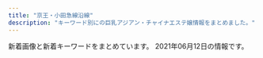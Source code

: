 ```yaml
---
title: "京王・小田急線沿線"
description: "キーワード別にの巨乳アジアン・チャイナエステ嬢情報をまとめました。"
---
```


新着画像と新着キーワードをまとめています。
2021年06月12日の情報です。

<DmmAffiliateIns />
<KeywordTable
  shops={
    [
    {
        "url": "http://www.vivi.esjp.site/",
        "keywords": {
            "D": 5,
            "C": 1,
            "87": 4,
            "88": 2
        },
        "img_links": [
            "http://www.vivi.esjp.site/files/006.jpg",
            "http://www.vivi.esjp.site/images/girl-z1.jpg",
            "http://www.vivi.esjp.site/images/shop/shop03.jpg",
            "http://www.vivi.esjp.site/images/shop/shop01.jpg",
            "http://www.vivi.esjp.site/images/staff_line.png",
            "http://www.vivi.esjp.site/files/002-02.jpg",
            "http://www.vivi.esjp.site/files/005-02.jpg",
            "http://www.vivi.esjp.site/images/shop/shop02.jpg",
            "http://www.vivi.esjp.site/files/001.jpg",
            "http://www.vivi.esjp.site/images/mobile.jpg",
            "http://www.vivi.esjp.site/files/003.jpg",
            "http://www.vivi.esjp.site/files/004.jpg",
            "http://www.vivi.esjp.site/files/001-02.jpg",
            "http://www.vivi.esjp.site/images/link_line.png",
            "http://www.vivi.esjp.site/images/top.png",
            "http://www.vivi.esjp.site/images/girl-z2.jpg",
            "http://www.vivi.esjp.site/files/005.jpg",
            "http://www.vivi.esjp.site/files/003-02.jpg",
            "http://www.vivi.esjp.site/images/shop/shop04.jpg",
            "http://www.vivi.esjp.site/files/004-02.jpg",
            "http://www.vivi.esjp.site/images/bj3.png",
            "http://www.vivi.esjp.site/images/top_sche.png",
            "http://www.vivi.esjp.site/files/006-02.jpg",
            "http://www.vivi.esjp.site/files/002.jpg"
        ],
        "station": "\u5343\u6b73\u70cf\u5c71\u99c5\u5317\u53e3",
        "name": "Angel Class\uff5e\u30a8\u30f3\u30b8\u30a7\u30eb\u30af\u30e9\u30b9"
    },
    {
        "station": "\u7b39\u585a\u99c5",
        "keywords": {},
        "url": "http://sasazukaamanda.xyz/",
        "name": "\u30a2\u30de\u30f3\u30c0",
        "img_links": [
            "http://sasazukaamanda.xyz/css/staff/staff03.jpg",
            "http://sasazukaamanda.xyz/css/top03.jpg",
            "http://sasazukaamanda.xyz/css/top01.jpg",
            "http://sasazukaamanda.xyz/css/m-head.jpg",
            "http://sasazukaamanda.xyz/css/osusume02.jpg",
            "http://sasazukaamanda.xyz/css/osusume01.jpg",
            "http://sasazukaamanda.xyz/css/osusume03.jpg",
            "http://sasazukaamanda.xyz/css/top02.jpg",
            "http://sasazukaamanda.xyz/images/call.png",
            "http://sasazukaamanda.xyz/css/staff/staff01.jpg",
            "http://sasazukaamanda.xyz/css/staff/staff02.jpg",
            "http://sasazukaamanda.xyz/css/foot.jpg"
        ]
    },
    {
        "img_links": [
            "http://hanamizuki.tyo.cm/link/walker88.jpg",
            "http://hanamizuki.tyo.cm/images/nbj1.png",
            "http://hanamizuki.tyo.cm/images/s_link.png",
            "http://hanamizuki.tyo.cm/i/images/room1.jpg",
            "http://hanamizuki.tyo.cm/photos/sites/32/2016/08/staff4a.jpg",
            "http://hanamizuki.tyo.cm/images/top.jpg",
            "http://hanamizuki.tyo.cm/images/room3.jpg",
            "http://hanamizuki.tyo.cm/i/images/room2.jpg",
            "http://hanamizuki.tyo.cm/photos/sites/32/2019/02/201902151914399.jpg",
            "http://hanamizuki.tyo.cm/photos/sites/32/2020/01/2020013110290975.jpg",
            "http://hanamizuki.tyo.cm/photos/sites/32/2017/12/2017121407030461.jpg",
            "http://hanamizuki.tyo.cm/link/massage-de_88_31.jpg",
            "http://hanamizuki.tyo.cm/images/room2.jpg",
            "http://hanamizuki.tyo.cm/images/s_news.png",
            "http://hanamizuki.tyo.cm/photos/sites/32/2016/08/staff15.jpg",
            "http://hanamizuki.tyo.cm/images/news_bj3.png",
            "http://hanamizuki.tyo.cm/link/e0016.jpg",
            "http://hanamizuki.tyo.cm/link/esthelove88-31.jpg",
            "http://hanamizuki.tyo.cm/i/images/room3.jpg",
            "http://hanamizuki.tyo.cm/images/room4.jpg",
            "http://hanamizuki.tyo.cm/photos/sites/32/2018/11/2018110115410796.jpg",
            "http://hanamizuki.tyo.cm/link/8831.jpg",
            "http://hanamizuki.tyo.cm/images/mobile.jpg",
            "http://hanamizuki.tyo.cm/link/88x31b.jpg",
            "http://hanamizuki.tyo.cm/images/s_staff.png",
            "http://hanamizuki.tyo.cm/images/room1.jpg",
            "http://menlog.net/link/menlog8831.jpg",
            "http://hanamizuki.tyo.cm/images/bj3.jpg"
        ],
        "name": "\u82b1\u6c34\u6728",
        "station": "\u5e9c\u4e2d\u99c5\u5357\u53e3",
        "keywords": {
            "C": 23,
            "D": 18,
            "83": 6,
            "86": 18
        },
        "url": "http://hanamizuki.tyo.cm/"
    },
    {
        "url": "http://www.chiretuyiabo.xyz/",
        "keywords": {
            "\u4e73": 3
        },
        "station": "JR\u7a32\u7530\u5824\u99c5",
        "img_links": [
            "http://www.chiretuyiabo.xyz/webstyle/tel2.png",
            "http://www.chiretuyiabo.xyz/uploads/210115/1-21011511145KM.jpg",
            "http://www.chiretuyiabo.xyz/webstyle/rsubt7.png",
            "http://www.chiretuyiabo.xyz/uploads/210115/1-21011511143V36.jpg",
            "http://www.chiretuyiabo.xyz/uploads/200706/1-200F6153052L7.jpg",
            "http://www.chiretuyiabo.xyz/uploads/allimg/201124/1-201124091002.jpg",
            "http://www.chiretuyiabo.xyz/uploads/201116/1-201116092F09D.jpg",
            "http://www.chiretuyiabo.xyz/webstyle/slider-img001.jpg",
            "http://www.chiretuyiabo.xyz/webstyle/rsubt4.png",
            "http://www.chiretuyiabo.xyz/webstyle/m4.jpg",
            "http://www.chiretuyiabo.xyz/uploads/201116/1-201116092320547.jpg",
            "http://www.chiretuyiabo.xyz/webstyle/rsubt5.png",
            "http://www.chiretuyiabo.xyz/webstyle/rsubt1.png",
            "http://www.chiretuyiabo.xyz/webstyle/rsubt2.png",
            "http://www.chiretuyiabo.xyz/webstyle/rsubt6.png",
            "http://www.chiretuyiabo.xyz/uploads/210115/1-210115111154J0.jpg",
            "http://www.chiretuyiabo.xyz/uploads/allimg/201105/1-201105125636.jpg",
            "http://www.chiretuyiabo.xyz/uploads/201116/1-201116092632O1.jpg",
            "http://www.chiretuyiabo.xyz/uploads/201116/1-2011160926104Z.jpg",
            "http://www.chiretuyiabo.xyz/webstyle/m2.jpg",
            "http://www.chiretuyiabo.xyz/webstyle/rsubt3.png",
            "http://www.chiretuyiabo.xyz/webstyle/m1.jpg",
            "http://www.chiretuyiabo.xyz/uploads/201116/1-201116092H2128.jpg",
            "http://www.chiretuyiabo.xyz/webstyle/m6.jpg",
            "http://www.chiretuyiabo.xyz/uploads/210115/1-210115112K52S.jpg",
            "http://www.chiretuyiabo.xyz/uploads/210115/1-210115111210154.jpg",
            "http://www.chiretuyiabo.xyz/uploads/210115/1-21011511141CY.jpg"
        ],
        "name": "Honey \uff5e\u30cf\u30cb\u30fc\uff5e"
    },
    {
        "img_links": [
            "http://relax-ms.com/staff/minami/01.png",
            "http://relax-ms.com/img/nav-002.png",
            "http://relax-ms.com/img/nav-003.png",
            "http://relax-ms.com/staff/aya/01.png",
            "http://relax-ms.com/staff/hitomi/02.png",
            "http://relax-ms.com/img/stb.jpg",
            "http://relax-ms.com/img/nav-006.png",
            "http://relax-ms.com/staff/nana/01.png",
            "http://relax-ms.com/staff/riri/01.png",
            "http://relax-ms.com/img/nav-004.png",
            "http://relax-ms.com/img/no.png",
            "http://relax-ms.com/staff/sera/01.png",
            "http://relax-ms.com/staff/sasa/01.png",
            "http://relax-ms.com/img/nav-005.png",
            "http://relax-ms.com/staff/ann/01.png",
            "http://relax-ms.com/img/stt.jpg",
            "http://relax-ms.com/staff/hitomi/01.png",
            "http://relax-ms.com/staff/mimi/01.png",
            "http://relax-ms.com/img/tel.png",
            "http://relax-ms.com/img/nav-001.png"
        ],
        "name": "\u30d5\u30a9\u30fc\u30a8\u30d0\u30fc",
        "url": "http://relax-ms.com/",
        "keywords": {},
        "station": "\u7b39\u585a\u99c5\u5317\u53e3"
    },
    {
        "keywords": {
            "\u30bb\u30af\u30b7\u30fc": 1,
            "C": 1,
            "E": 4,
            "F": 27,
            "\u5de8\u4e73": 1,
            "\u4e73": 1,
            "D": 34
        },
        "img_links": [
            "https://dear.ests.jp/photos/sites/49/2021/04/2021041513454813.jpeg",
            "https://dear.ests.jp/photos/sites/49/2021/06/2021060318563698.jpeg",
            "https://dear.ests.jp/photos/sites/49/2021/05/2021050810150376.jpeg",
            "https://dear.ests.jp/photos/sites/49/2021/04/2021042600463028.jpeg",
            "https://dear.ests.jp/photos/sites/49/2021/04/2021042700265716.jpeg",
            "https://dear.ests.jp/photos/sites/49/2021/06/202106020238508.jpeg",
            "https://dear.ests.jp/photos/sites/49/2021/04/2021042000340375.jpeg",
            "https://esta-kanto.com/img/kanto/esta-200_40.jpg",
            "https://dear.ests.jp/images/s_staff.jpg",
            "https://dear.ests.jp/photos/sites/49/2021/04/2021041511140229.jpeg",
            "https://dear.ests.jp/images/paypay.jpg",
            "https://dear.ests.jp/photos/sites/49/2021/05/2021051414211872.jpeg",
            "https://dear.ests.jp/images/1.jpg",
            "https://dear.ests.jp/images/top.jpg",
            "https://dear.ests.jp/images/member.jpg",
            "https://dear.ests.jp/photos/sites/49/2021/04/2021041913195348.jpeg",
            "https://dear.ests.jp/photos/sites/49/2021/04/2021042615175874.jpeg",
            "https://dear.ests.jp/photos/sites/49/2021/04/2021042601291034.jpeg",
            "https://dear.ests.jp/images/amore.jpg",
            "https://dear.ests.jp/photos/sites/49/2021/04/2021041901291776.jpeg",
            "https://dear.ests.jp/images/info2.jpg",
            "https://dear.ests.jp/photos/sites/49/2021/05/2021051715055993.jpeg",
            "https://dear.ests.jp/images/bj3.jpg",
            "https://dear.ests.jp/images/s_link.jpg",
            "https://dear.ests.jp/photos/sites/49/2021/04/2021041511095279.jpeg",
            "https://dear.ests.jp/photos/sites/49/2021/05/2021051114140830.jpeg",
            "https://dear.ests.jp/photos/sites/49/2021/05/2021052413183715.jpeg",
            "https://dear.ests.jp/photos/sites/49/2021/04/2021041216053062.jpg",
            "https://dear.ests.jp/images/s_info.jpg",
            "https://dear.ests.jp/images/bj1.jpg",
            "https://dear.ests.jp/photos/sites/49/2021/05/2021052514195070.jpeg",
            "https://dear.ests.jp/images/link2.jpg",
            "https://dear.ests.jp/photos/sites/49/2021/04/2021041513593722.jpeg",
            "https://dear.ests.jp/photos/sites/49/2021/04/2021041319465766.jpeg",
            "https://dear.ests.jp/photos/sites/49/2021/04/2021042222290912.jpeg"
        ],
        "name": "Dear",
        "url": "https://dear.ests.jp/",
        "station": "\u5e9c\u4e2d\u99c5"
    },
    {
        "img_links": [
            "https://alice.relaxjp.com/css/top-right05.jpg",
            "https://alice.relaxjp.com/css/top-left01.jpg",
            "https://alice.relaxjp.com/css/m-top-right01.jpg",
            "https://alice.relaxjp.com/css/m-top-right03.jpg",
            "https://alice.relaxjp.com/css/m-top-right04.jpg",
            "https://alice.relaxjp.com/css/m-head.jpg",
            "https://alice.relaxjp.com/css/staff/staff03.png",
            "https://alice.relaxjp.com/css/m-right.jpg",
            "https://alice.relaxjp.com/css/m-left.jpg",
            "https://alice.relaxjp.com/images/call.png",
            "https://alice.relaxjp.com/css/m-top02.jpg",
            "https://alice.relaxjp.com/css/staff/staff04.png",
            "https://alice.relaxjp.com/css/staff/staff01.png",
            "https://alice.relaxjp.com/css/m-top-right02.jpg",
            "https://alice.relaxjp.com/css/staff/staff02.png",
            "https://alice.relaxjp.com/css/m-yejiao.jpg",
            "https://alice.relaxjp.com/css/m-top04.jpg"
        ],
        "name": "Alice -\u30a2\u30ea\u30b9-",
        "url": "https://alice.relaxjp.com/",
        "keywords": {
            "90": 2,
            "D": 3,
            "92": 1,
            "89": 1,
            "E": 1
        },
        "station": "\u7b39\u585a\u99c5\u5317\u53e3"
    },
    {
        "name": "\u96ea\u306e\u5a18",
        "station": "\u7a32\u7530\u5824\u99c5",
        "keywords": {
            "86": 2,
            "85": 2,
            "D": 2,
            "C": 2,
            "E": 4,
            "89": 2,
            "F": 2,
            "87": 4
        },
        "img_links": [
            "http://yumera.work/img/noimg/03.jpg",
            "http://yumera.work/girls/mika1.jpg",
            "http://yumera.work/girls/aki1.jpg",
            "http://yumera.work/girls/mika_s.jpg",
            "http://yumera.work/img/all/loader.png",
            "http://yumera.work/girls/ruru1.jpg",
            "http://yumera.work/girls/aki_s.jpg",
            "http://yumera.work/img/noimg/05.jpg",
            "http://yumera.work/girls/mei1.jpg",
            "http://yumera.work/girls/mei_s.jpg",
            "http://yumera.work/girls/ruru_s.jpg",
            "http://yumera.work/img/noimg/04.jpg"
        ],
        "url": "http://yumera.work/"
    },
    {
        "keywords": {},
        "url": "https://www.land-prince.work/",
        "station": "\u5e61\u30f6\u8c37\u99c5\u5357\u53e3",
        "name": "\u30e9\u30f3\u30c9\u30d7\u30ea\u30f3\u30b9",
        "img_links": [
            "https://www.land-prince.work/images/9.jpg",
            "https://www.land-prince.work/images/8.jpg",
            "https://www.land-prince.work/images/6.jpg",
            "https://www.land-prince.work/img/mina1.jpg",
            "https://www.land-prince.work/images/s1.png",
            "https://www.land-prince.work/images/b2.jpg",
            "https://www.land-prince.work/images/rtel.jpg",
            "https://www.land-prince.work/images/int2.jpg",
            "https://www.land-prince.work/images/mobile.jpg",
            "https://www.land-prince.work/images/sisu.jpg",
            "https://www.land-prince.work/images/news.jpg",
            "https://www.land-prince.work/images/staff_t.jpg",
            "https://www.land-prince.work/img/yuyu2.jpg",
            "https://www.land-prince.work/images/head.jpg",
            "https://www.land-prince.work/images/1.jpg",
            "https://www.land-prince.work/img/yuri2.jpg",
            "https://www.land-prince.work/images/10.jpg",
            "https://www.land-prince.work/images/int1.jpg",
            "https://www.land-prince.work/images/b1.jpg",
            "https://www.land-prince.work/images/rec1.jpg",
            "https://www.land-prince.work/images/7.jpg",
            "https://www.land-prince.work/img/yuri1.jpg",
            "https://www.land-prince.work/img/momo2.jpg",
            "https://www.land-prince.work/img/yuki1.jpg",
            "https://www.land-prince.work/img/momo1.jpg",
            "https://www.land-prince.work/img/rio1.jpg",
            "https://www.land-prince.work/images/tel.jpg",
            "https://www.land-prince.work/images/sys2.jpg",
            "https://www.land-prince.work/img/riri1.jpg",
            "https://www.land-prince.work/img/tomo1.jpg",
            "https://www.land-prince.work/images/3.jpg",
            "https://www.land-prince.work/images/interior_t.jpg",
            "https://www.land-prince.work/img/yuyu1.jpg",
            "https://www.land-prince.work/img/eri1.jpg",
            "https://www.land-prince.work/images/b3.jpg",
            "https://www.land-prince.work/images/2.jpg",
            "https://www.land-prince.work/images/4.jpg",
            "https://www.land-prince.work/images/5.jpg",
            "https://www.land-prince.work/img/nana1.jpg",
            "https://www.land-prince.work/img/eri2.jpg",
            "https://www.land-prince.work/images/sys1.jpg"
        ]
    },
    {
        "url": "http://aroma-esthe.in.net/",
        "keywords": {
            "85": 1,
            "C": 1,
            "86": 3
        },
        "station": "\u7b39\u585a\u99c5\u5317\u53e3",
        "name": "\u840c \uff5e\u3082\u3048\uff5e",
        "img_links": [
            "http://aroma-esthe.in.net/img/nav-004.png",
            "http://aroma-esthe.in.net/img/nav-003.png",
            "http://aroma-esthe.in.net/img/cg011.png",
            "http://aroma-esthe.in.net/img/no.png",
            "http://aroma-esthe.in.net/img/cg02.png",
            "http://aroma-esthe.in.net/img/nav-001.png",
            "http://aroma-esthe.in.net/img/nav-002.png",
            "http://aroma-esthe.in.net/img/top01.png",
            "http://aroma-esthe.in.net/img/cg051.png",
            "http://aroma-esthe.in.net/img/nav-006.png",
            "http://aroma-esthe.in.net/img/cg03.png",
            "http://aroma-esthe.in.net/img/nav-005.png",
            "http://aroma-esthe.in.net/img/tel.png"
        ]
    },
    {
        "keywords": {
            "D": 15,
            "C": 9
        },
        "station": "\u6210\u57ce\u5b66\u5712\u524d\u99c5",
        "name": "\u30dc\u30bf\u30f3",
        "img_links": [
            "https://s-botan.tokyo/wp-content/themes/este/img/call.png",
            "https://s-botan.tokyo/wp-content/themes/este/img/tel_footer.png",
            "https://s-botan.tokyo/wp-content/themes/este/img/top-img01a.png",
            "https://s-botan.tokyo/wp-content/uploads/2020/02/16botan.jpg",
            "https://s-botan.tokyo/wp-content/uploads/2020/02/14botan.jpg",
            "https://s-botan.tokyo/wp-content/uploads/2020/02/15botan.jpg",
            "https://s-botan.tokyo/wp-content/uploads/2020/02/5botan.jpg",
            "https://s-botan.tokyo/wp-content/uploads/2020/02/12botan.jpg",
            "https://s-botan.tokyo/wp-content/themes/este/img/3.jpg",
            "https://s-botan.tokyo/wp-content/uploads/2020/02/13botan.jpg",
            "https://s-botan.tokyo/wp-content/themes/este/img/top-img05.png",
            "https://s-botan.tokyo/wp-content/themes/este/img/2.jpg",
            "https://s-botan.tokyo/wp-content/themes/este/img/4.jpg",
            "https://s-botan.tokyo/wp-content/uploads/2020/02/11botan.jpg",
            "https://s-botan.tokyo/wp-content/themes/este/img/1.jpg",
            "https://s-botan.tokyo/wp-content/themes/este/img/top-img01.png",
            "https://s-botan.tokyo/wp-content/themes/este/img/top-img02.png",
            "https://s-botan.tokyo/wp-content/themes/este/img/tel_header.png",
            "https://s-botan.tokyo/wp-content/uploads/2020/02/9botan.jpg",
            "https://s-botan.tokyo/wp-content/themes/este/img/top-img01b.png"
        ],
        "url": "https://s-botan.tokyo/"
    },
    {
        "station": "\u6210\u57ce\u5b66\u5712\u524d\u99c5",
        "keywords": {},
        "url": "http://www.kousei-jyunen.com/",
        "img_links": [
            "http://www.kousei-jyunen.com/images/top-munu-2_05.jpg",
            "http://www.kousei-jyunen.com/images/top-munu-2_04.jpg",
            "http://www.kousei-jyunen.com/images/info.jpg",
            "http://www.kousei-jyunen.com/images/top-munu-2_03.jpg",
            "http://www.kousei-jyunen.com/flash.jpg",
            "http://www.kousei-jyunen.com/images/top-munu-2_01.jpg",
            "http://www.kousei-jyunen.com/images/staff.jpg",
            "http://www.kousei-jyunen.com/images/top-1_03.jpg",
            "http://www.kousei-jyunen.com/images/news.jpg",
            "http://www.kousei-jyunen.com/images/top-1_02.jpg",
            "http://www.kousei-jyunen.com/images/top-1_04.jpg",
            "http://www.kousei-jyunen.com/images/top-munu-1_02.jpg",
            "http://www.kousei-jyunen.com/images/top-1_01.jpg",
            "http://www.kousei-jyunen.com/images/sta.jpg",
            "http://www.kousei-jyunen.com/images/top-munu-1_01.jpg",
            "http://www.kousei-jyunen.com/images/top-munu-1_03.jpg",
            "http://www.kousei-jyunen.com/images/sys.jpg",
            "http://www.kousei-jyunen.com/images/top-munu-2_02.jpg",
            "http://www.kousei-jyunen.com/images/top-ib.jpg",
            "http://www.kousei-jyunen.com/images/top-1_05.jpg",
            "http://www.kousei-jyunen.com/images/top-munu-1_05.jpg",
            "http://www.kousei-jyunen.com/images/index_qr.jpg",
            "http://www.kousei-jyunen.com/images/top-munu-1_04.jpg"
        ],
        "name": "\u6f64\u5712"
    },
    {
        "keywords": {},
        "station": "JR\u7a32\u7530\u5824\u99c5",
        "url": "http://esthegt.xyz/ell/",
        "name": "ELLIE \uff5e\u30a8\u30ea\u30fc\uff5e",
        "img_links": [
            "http://esthegt.xyz/ell/girl/g03.png",
            "http://esthegt.xyz/ell/girl/01.png",
            "http://esthegt.xyz/ell/girl/03.png",
            "http://esthegt.xyz/ell/girl/04.png",
            "http://esthegt.xyz/ell/girl/g02.png",
            "http://esthegt.xyz/ell/girl/g04.png",
            "http://esthegt.xyz/ell/images/footer.png",
            "http://esthegt.xyz/ell/girl/g01.png",
            "http://esthegt.xyz/ell/images/header-back.png",
            "http://esthegt.xyz/ell/girl/sd03.png",
            "http://esthegt.xyz/ell/girl/todays-girls1.png",
            "http://esthegt.xyz/ell/girl/sd01.png",
            "http://esthegt.xyz/ell/girl/02.png",
            "http://esthegt.xyz/ell/images/phone.png",
            "http://esthegt.xyz/ell/girl/sd02.png"
        ]
    },
    {
        "url": "http://inadazutsumi.work/",
        "img_links": [
            "http://inadazutsumi.work/images/mobile.jpg",
            "http://inadazutsumi.work/images/top.jpg",
            "http://inadazutsumi.work/images/zi_staff.png",
            "http://inadazutsumi.work/images/g1.jpg",
            "http://inadazutsumi.work/images/g2.jpg",
            "http://inadazutsumi.work/images/g5.jpg",
            "http://inadazutsumi.work/images/tel.jpg",
            "http://inadazutsumi.work/images/g3.jpg",
            "http://inadazutsumi.work/images/g4.jpg",
            "http://inadazutsumi.work/images/g0.jpg"
        ],
        "name": "\u30c1\u30e3\u30fc\u30df\u30f3\u30b0",
        "station": "JR\u7a32\u7530\u5824\u99c5",
        "keywords": {}
    },
    {
        "keywords": {
            "C": 9
        },
        "station": "\u4eac\u738b\u591a\u6469\u30bb\u30f3\u30bf\u30fc\u99c5\u897f\u53e3",
        "url": "http://aroma-tsubaki.com/",
        "img_links": [
            "http://www.aroma-tsubaki.com/uploads/aromatsubaki/2011/10/468x60.jpg",
            "http://www.aroma-tsubaki.com/uploads/aromatsubaki/2018/10/tel.jpg",
            "http://www.aroma-tsubaki.com/uploads/aromatsubaki/2020/10/flash2.jpg",
            "http://www.aroma-tsubaki.com/uploads/aromatsubaki/2020/10/flash5.jpg",
            "http://www.aroma-tsubaki.com/uploads/aromatsubaki/2012/03/e794bbe5838f-1079.jpg",
            "http://www.aroma-tsubaki.com/uploads/aromatsubaki/2020/10/flash1.jpg",
            "http://www.aroma-tsubaki.com/uploads/aromatsubaki/2011/10/play4.jpg",
            "http://www.aroma-tsubaki.com/uploads/aromatsubaki/2012/05/e794bbe5838f-1623.jpg",
            "http://www.aroma-tsubaki.com/uploads/aromatsubaki/2020/10/flash3.jpg",
            "http://www.aroma-tsubaki.com/uploads/aromatsubaki/2011/10/play2.jpg",
            "http://www.aroma-tsubaki.com/uploads/aromatsubaki/2020/10/top.jpg",
            "http://www.aroma-tsubaki.com/uploads/aromatsubaki/2011/10/zi_link.jpg",
            "http://www.aroma-tsubaki.com/uploads/aromatsubaki/2011/11/e794bbe5838f-029.jpg",
            "http://www.aroma-tsubaki.com/uploads/aromatsubaki/2011/10/info.jpg",
            "http://www.aroma-tsubaki.com/uploads/aromatsubaki/2011/10/shouji.jpg",
            "http://www.aroma-tsubaki.com/uploads/aromatsubaki/2020/10/flash6.jpg",
            "http://www.aroma-tsubaki.com/uploads/aromatsubaki/2011/10/play3.jpg",
            "http://www.aroma-tsubaki.com/uploads/aromatsubaki/2011/11/e794bbe5838f-031.jpg",
            "http://www.aroma-tsubaki.com/uploads/aromatsubaki/images/no-photo.jpg",
            "http://www.aroma-tsubaki.com/uploads/aromatsubaki/2012/10/e794bbe5838f-261.jpg",
            "http://www.aroma-tsubaki.com/uploads/aromatsubaki/2011/10/play1.jpg",
            "http://www.aroma-tsubaki.com/uploads/aromatsubaki/2020/10/flash4.jpg"
        ],
        "name": "\u693f"
    },
    {
        "name": "\u611b\u306e\u8a98\u60d1",
        "url": "http://www.ainoyuwaku.esturl.com/",
        "station": "\u660e\u5927\u524d\u99c5\u4e2d\u592e\u53e3",
        "img_links": [
            "http://www.ainoyuwaku.esturl.com/files/003-02.jpg",
            "http://www.ainoyuwaku.esturl.com/files/002.jpg",
            "http://www.ainoyuwaku.esturl.com/photo_news/upimg/31737608bbd71ade4d_0.jpg",
            "http://www.ainoyuwaku.esturl.com/files/001-02.jpg",
            "http://www.ainoyuwaku.esturl.com/files/001.jpg",
            "http://www.ainoyuwaku.esturl.com/files/004-02.jpg",
            "http://www.ainoyuwaku.esturl.com/files/002-02.jpg",
            "http://www.ainoyuwaku.esturl.com/img/ac1.jpg",
            "http://www.ainoyuwaku.esturl.com/files/003.jpg",
            "http://www.ainoyuwaku.esturl.com/img/top.jpg",
            "http://www.ainoyuwaku.esturl.com/img/spacer900x360.png",
            "http://www.ainoyuwaku.esturl.com/files/005.jpg",
            "http://www.ainoyuwaku.esturl.com/files/005-02.jpg",
            "http://www.ainoyuwaku.esturl.com/img/top_sm.jpg",
            "http://www.ainoyuwaku.esturl.com/files/004.jpg",
            "http://www.ainoyuwaku.esturl.com/img/ac2.jpg"
        ],
        "keywords": {
            "C": 34,
            "D": 32,
            "86": 16,
            "87": 24
        }
    },
    {
        "keywords": {
            "D": 4,
            "E": 2,
            "87": 6
        },
        "station": "\u8056\u8e5f\u685c\u30f6\u4e18\u99c5\u6771\u53e3",
        "name": "SOLEIL \uff5e\u30bd\u30ec\u30a4\u30e6\uff5e",
        "url": "http://soleil.ebb.jp/",
        "img_links": [
            "http://soleil.ebb.jp/end.png",
            "http://soleil.ebb.jp/int1.png",
            "http://soleil.ebb.jp/s_staff.jpg",
            "http://soleil.ebb.jp/2/uploadimg/1617698146.jpg",
            "http://soleil.ebb.jp/top.png",
            "http://soleil.ebb.jp/2/uploadimg/1617698276.jpg",
            "http://soleil.ebb.jp/mens-esthe1.png",
            "http://soleil.ebb.jp/nbj2.jpg",
            "http://soleil.ebb.jp/2/uploadimg/1617698425.jpg",
            "http://soleil.ebb.jp/ryoukihyo.png",
            "http://soleil.ebb.jp/s_news.jpg"
        ]
    },
    {
        "img_links": [
            "http://www.iyashikukan.xyz/images/top/top-foot_05.png",
            "http://www.iyashikukan.xyz/images/index-rin_02.jpg",
            "http://www.iyashikukan.xyz/images/lanmu-t-st.jpg",
            "http://www.iyashikukan.xyz/images/shop/r5.jpg",
            "http://www.iyashikukan.xyz/images/staff/10/2.jpg",
            "http://www.iyashikukan.xyz/images/index-rin_20.jpg",
            "http://www.iyashikukan.xyz/images/top/top-foot_03.png",
            "http://www.iyashikukan.xyz/images/lanmu-t-st2.jpg",
            "http://www.iyashikukan.xyz/images/top/top-foot_04.png",
            "http://www.iyashikukan.xyz/images/staff/10/sayaka22.jpg",
            "http://www.iyashikukan.xyz/images/index-rin_04.jpg",
            "http://www.iyashikukan.xyz/images/top/t3.png",
            "http://www.iyashikukan.xyz/images/top/t3.jpg",
            "http://www.iyashikukan.xyz/images/staff/9/39-02a.jpg",
            "http://www.iyashikukan.xyz/images/staff/10/mimi.jpg",
            "http://www.iyashikukan.xyz/images/index-rin_14.jpg",
            "http://www.iyashikukan.xyz/images/index-rin_16.jpg",
            "http://www.iyashikukan.xyz/images/staff/10/nana.jpg",
            "http://www.iyashikukan.xyz/images/nav/nav-t-job.jpg",
            "http://www.iyashikukan.xyz/images/staff/10/1.jpg",
            "http://www.iyashikukan.xyz/images/nav/nav-t-sys.jpg",
            "http://www.iyashikukan.xyz/images/top/t2.jpg",
            "http://www.iyashikukan.xyz/images/staff/10/satomi.jpg"
        ],
        "station": "\u5343\u6b73\u70cf\u5c71\u99c5\u5317\u53e3",
        "name": "\u7652\u3057\u306e\u7a7a\u9593",
        "url": "http://www.iyashikukan.xyz/",
        "keywords": {}
    },
    {
        "keywords": {},
        "station": "\u7b39\u585a\u99c5\u5317\u53e3",
        "url": "http://concerto.iest.info/",
        "img_links": [],
        "name": "\u5bdb\u304e\u306e\u90e8\u5c4b"
    },
    {
        "img_links": [
            "https://es-tonix.com/wp-content/uploads/2017/12/222222222222222221.jpg",
            "https://es-tonix.com/wp-content/uploads/2021/04/EBF139A6-A306-4E96-941A-32B836D41A85.jpeg",
            "https://es-tonix.com/wp-content/uploads/2021/04/9305A578-6EB1-4009-BBAE-2316F94E2C0C.jpeg",
            "https://es-tonix.com/wp-content/uploads/2021/04/695FB2FD-141C-435D-9A3E-6720BF5516F0.jpeg",
            "https://es-tonix.com/wp-content/themes/este/img/top-img06.png",
            "https://es-tonix.com/wp-content/uploads/2021/04/10891220-2F30-4B76-B8DC-35ED21FF2CC5.jpeg",
            "https://es-tonix.com/wp-content/themes/este/img/3.jpg",
            "https://es-tonix.com/wp-content/themes/este/img/2.jpg",
            "https://es-tonix.com/wp-content/themes/este/img/tel_header.png",
            "https://es-tonix.com/wp-content/themes/este/img/top-img05.png",
            "https://es-tonix.com/wp-content/themes/este/img/call.png",
            "https://es-tonix.com/wp-content/themes/este/img/top-img01b.png",
            "https://es-tonix.com/wp-content/uploads/2021/04/5B2F80E2-4F72-4135-B8F3-286BB45A4044.jpeg",
            "https://es-tonix.com/wp-content/uploads/2021/04/692B597B-1CEB-42C9-8F8A-9CDE197A3C46.jpeg",
            "https://es-tonix.com/wp-content/themes/este/img/4.jpg",
            "https://es-tonix.com/wp-content/themes/este/img/top-img01a.png",
            "https://es-tonix.com/wp-content/themes/este/img/top-img03a.png",
            "https://es-tonix.com/wp-content/themes/este/img/top-img02a.png",
            "https://es-tonix.com/wp-content/uploads/2021/04/CC5657CA-78F6-4890-9761-08D817F164A3.jpeg",
            "https://es-tonix.com/wp-content/themes/este/img/1.jpg",
            "https://es-tonix.com/wp-content/uploads/2019/06/F0BA29ED-B784-4924-B1A9-F26AC4BB7486.jpeg",
            "https://es-tonix.com/wp-content/uploads/2021/04/4EBE72EF-2B90-4F07-BE48-47A9FAA85450.jpeg",
            "https://es-tonix.com/wp-content/themes/este/img/top-img07.png",
            "https://es-tonix.com/wp-content/uploads/2019/06/5947F5C5-4B57-4941-9106-D738D4F78698.jpeg",
            "https://es-tonix.com/wp-content/uploads/2021/04/E3FFBFAE-89B4-43A7-BA90-1482DDEF744E.jpeg",
            "https://es-tonix.com/wp-content/themes/este/img/top-img04.png",
            "https://es-tonix.com/wp-content/uploads/2019/06/E8CFA28F-4F73-4C31-9D61-621E5D24A80E.jpeg",
            "https://es-tonix.com/wp-content/themes/este/img/tel_footer.png"
        ],
        "station": "\u5e9c\u4e2d\u99c5\u5357\u53e3",
        "url": "https://es-tonix.com/",
        "keywords": {
            "\u30bb\u30af\u30b7\u30fc": 2
        },
        "name": "TONIX"
    },
    {
        "name": "Ruby\u30fb\u30eb\u30d3\u30fc",
        "keywords": {},
        "img_links": [],
        "url": "http://ruby.iest.info/",
        "station": "\u767b\u6238\u99c5\u751f\u7530\u7dd1\u5730\u53e3"
    },
    {
        "station": "\u3064\u3064\u3058\u30f6\u4e18\u99c5\u5357\u53e3",
        "keywords": {
            "\u30bb\u30af\u30b7\u30fc": 15
        },
        "name": "\u30bb\u30af\u30b7\u30fc\u30ac\u30fc\u30eb",
        "url": "http://www.sexy.masg.info/",
        "img_links": [
            "http://www.sexy.masg.info/photo_news/upimg/546976073e91843a25_1.jpg",
            "http://www.sexy.masg.info/files/002.jpg",
            "http://www.sexy.masg.info/images/nav-005.png",
            "http://www.sexy.masg.info/images/nav-004.png",
            "http://www.sexy.masg.info/images/nav-002.png",
            "http://www.sexy.masg.info/files/003.jpg",
            "http://www.sexy.masg.info/photo_news/upimg/5814260b882797ebc3_1.jpg",
            "http://www.sexy.masg.info/files/014.jpg",
            "http://www.sexy.masg.info/files/001.jpg",
            "http://www.sexy.masg.info/photo_news/upimg/5814260b882797ebc3_0.jpg",
            "http://www.sexy.masg.info/photo_news/upimg/546976073e91843a25_0.jpg",
            "http://www.sexy.masg.info/photo_news/upimg/51915605bf3089d1a1_1.jpg",
            "http://www.sexy.masg.info/photo_news/upimg/1824560c1c47b362f6_0.jpg",
            "http://www.sexy.masg.info/files/013.jpg",
            "http://www.sexy.masg.info/images/nav-003.png",
            "http://www.sexy.masg.info/files/007.jpg",
            "http://www.sexy.masg.info/photo_news/upimg/148456098c3d489495_0.jpg",
            "http://www.sexy.masg.info/images/nav-001.png",
            "http://www.sexy.masg.info/files/009.jpg",
            "http://www.sexy.masg.info/images/top01.png",
            "http://www.sexy.masg.info/photo_news/upimg/51915605bf3089d1a1_0.jpg",
            "http://www.sexy.masg.info/images/osusume01.png",
            "http://www.sexy.masg.info/images/nav-006.png",
            "http://www.sexy.masg.info/images/tel.png",
            "http://www.sexy.masg.info/files/008.jpg",
            "http://www.sexy.masg.info/photo_news/upimg/148456098c3d489495_1.jpg",
            "http://www.sexy.masg.info/files/010.jpg",
            "http://www.sexy.masg.info/photo_news/upimg/1824560c1c47b362f6_1.jpg",
            "http://www.sexy.masg.info/images/top02-left.png",
            "http://www.sexy.masg.info/files/012.jpg",
            "http://www.sexy.masg.info/files/004.jpg",
            "http://www.sexy.masg.info/files/006.jpg",
            "http://www.sexy.masg.info/files/011.jpg",
            "http://www.sexy.masg.info/images/top003.png"
        ]
    },
    {
        "name": "\u840c",
        "url": "https://moe.ests.jp/",
        "img_links": [],
        "station": "\u8abf\u5e03\u99c5\u6771\u53e3",
        "keywords": {}
    },
    {
        "url": "http://est-massage.xyz/",
        "keywords": {
            "86": 21,
            "C": 13,
            "85": 13,
            "D": 32,
            "88": 5,
            "E": 6,
            "87": 3,
            "84": 12,
            "83": 6
        },
        "name": "Oasis\uff5e\u30aa\u30a2\u30b7\u30b9\uff5e",
        "img_links": [
            "http://est-massage.xyz/images/cg021.jpg",
            "http://est-massage.xyz/images/250_50.png",
            "http://est-massage.xyz/images/head_tell.png",
            "http://est-massage.xyz/images/cg072.jpg",
            "http://est-massage.xyz/images/cg052.jpg",
            "http://est-massage.xyz/images/cg19.jpg",
            "http://est-massage.xyz/images/cg18.jpg",
            "http://est-massage.xyz/images/cg041.jpg",
            "http://est-massage.xyz/images/cg04.jpg",
            "http://est-massage.xyz/images/side_tel.png",
            "http://est-massage.xyz/images/cg181.jpg",
            "http://est-massage.xyz/images/cg10.jpg",
            "http://est-massage.xyz/images/cg08.jpg",
            "http://est-massage.xyz/images/cg151.jpg",
            "http://est-massage.xyz/images/cg101.jpg",
            "http://est-massage.xyz/images/sy2.jpg",
            "http://est-massage.xyz/images/bn03.jpg",
            "http://est-massage.xyz/images/cg031.jpg",
            "http://est-massage.xyz/images/cg05.jpg",
            "http://est-massage.xyz/images/cg161.jpg",
            "http://est-massage.xyz/images/88_31.png",
            "http://est-massage.xyz/images/200_40.png",
            "http://est-massage.xyz/images/cg011.jpg",
            "http://est-massage.xyz/images/cg09.jpg",
            "http://est-massage.xyz/images/cg032.jpg",
            "http://est-massage.xyz/images/cg17.jpg",
            "http://est-massage.xyz/images/cg102.jpg",
            "http://est-massage.xyz/images/cg082.jpg",
            "http://est-massage.xyz/images/cg12.jpg",
            "http://est-massage.xyz/images/bn01.jpg",
            "http://est-massage.xyz/images/r2.jpg",
            "http://est-massage.xyz/images/cg11.jpg",
            "http://est-massage.xyz/images/468_60.png",
            "http://est-massage.xyz/images/cg081.jpg",
            "http://est-massage.xyz/images/cg01.jpg",
            "http://est-massage.xyz/images/r3.jpg",
            "http://est-massage.xyz/images/cg06.jpg",
            "http://est-massage.xyz/images/bn02.jpg",
            "http://est-massage.xyz/images/head_tell2.png",
            "http://est-massage.xyz/images/cg152.jpg",
            "http://est-massage.xyz/images/cg15.jpg",
            "http://est-massage.xyz/images/cg111.jpg",
            "http://est-massage.xyz/images/cg182.jpg",
            "http://est-massage.xyz/images/cg16.jpg",
            "http://est-massage.xyz/images/cg022.jpg",
            "http://est-massage.xyz/images/sy1.jpg",
            "http://est-massage.xyz/images/cg051.jpg",
            "http://est-massage.xyz/images/cg02.jpg",
            "http://est-massage.xyz/images/r1.jpg",
            "http://est-massage.xyz/images/foot_tel.png",
            "http://est-massage.xyz/images/cg191.jpg",
            "http://est-massage.xyz/images/ncg.jpg",
            "http://est-massage.xyz/images/cg07.jpg",
            "http://est-massage.xyz/images/cg071.jpg",
            "http://est-massage.xyz/images/cg03.jpg"
        ],
        "station": "\u7b39\u585a\u99c5\u5317\u53e3"
    },
    {
        "name": "Impact \uff5e\u30a4\u30f3\u30d1\u30af\u30c8\uff5e",
        "keywords": {},
        "station": "\u4e0b\u9ad8\u4e95\u6238\u99c5\u5317\u53e3",
        "img_links": [
            "http://xn--vckg5a9gugx77pgi4bmma.xyz/image/girl3.jpg",
            "http://xn--vckg5a9gugx77pgi4bmma.xyz/image/img4.jpg",
            "http://xn--vckg5a9gugx77pgi4bmma.xyz/image/img3.jpg",
            "http://xn--vckg5a9gugx77pgi4bmma.xyz/image/navihiden.png",
            "http://xn--vckg5a9gugx77pgi4bmma.xyz/image/girl8.jpg",
            "http://xn--vckg5a9gugx77pgi4bmma.xyz/image/img2.jpg",
            "http://xn--vckg5a9gugx77pgi4bmma.xyz/image/girl1.jpg"
        ],
        "url": "http://xn--vckg5a9gugx77pgi4bmma.xyz/"
    },
    {
        "img_links": [
            "http://sweet-heart.work/images/int1.jpg",
            "http://sweet-heart.work/images/b2.jpg",
            "http://sweet-heart.work/img/risan1.jpg",
            "http://sweet-heart.work/images/5.jpg",
            "http://sweet-heart.work/images/att.png",
            "http://sweet-heart.work/images/1.jpg",
            "http://sweet-heart.work/img/miki1.jpg",
            "http://sweet-heart.work/img/risan2.jpg",
            "http://sweet-heart.work/img/yien1.jpg",
            "http://sweet-heart.work/images/news.jpg",
            "http://sweet-heart.work/images/head.jpg",
            "http://sweet-heart.work/img/moe2.jpg",
            "http://sweet-heart.work/img/mimi1.jpg",
            "http://sweet-heart.work/images/sys.jpg",
            "http://sweet-heart.work/images/tr.jpg",
            "http://sweet-heart.work/images/b1.jpg",
            "http://sweet-heart.work/images/4.jpg",
            "http://sweet-heart.work/img/moe3.jpg",
            "http://sweet-heart.work/images/staff_t.png",
            "http://sweet-heart.work/images/ta.jpg",
            "http://sweet-heart.work/images/int2.jpg",
            "http://sweet-heart.work/images/2.jpg",
            "http://sweet-heart.work/images/mobile.jpg",
            "http://sweet-heart.work/img/yien2.jpg",
            "http://sweet-heart.work/img/moe1.jpg",
            "http://sweet-heart.work/images/interior_t.png",
            "http://sweet-heart.work/images/3.jpg"
        ],
        "station": "\u5e9c\u4e2d\u99c5\u5317\u53e3",
        "name": "Sweet Heart",
        "keywords": {},
        "url": "http://sweet-heart.work/"
    },
    {
        "url": "http://bluemoon.ests.jp/",
        "keywords": {},
        "img_links": [],
        "name": "Blue Moon",
        "station": "\u8abf\u5e03\u99c5\u6771\u53e3"
    },
    {
        "keywords": {
            "88": 8,
            "D": 64,
            "85": 16,
            "86": 8,
            "87": 32
        },
        "name": "Hi Baby \u30cf\u30a4\u30d9\u30a4\u30d3\u30fc",
        "img_links": [
            "http://www.hibaby.mensest.com/images/s_message.png",
            "http://www.hibaby.mensest.com/files/004.jpg",
            "http://www.hibaby.mensest.com/files/005.jpg",
            "http://www.hibaby.mensest.com/files/007.jpg",
            "http://www.hibaby.mensest.com/files/006.jpg",
            "http://www.hibaby.mensest.com/images/m4.jpg",
            "http://www.hibaby.mensest.com/images/slider-img001.jpg",
            "http://www.hibaby.mensest.com/files/003.jpg",
            "http://www.hibaby.mensest.com/images/m3.jpg",
            "http://www.hibaby.mensest.com/images/s_top_therapist.png",
            "http://www.hibaby.mensest.com/images/s_pickup.png",
            "http://www.hibaby.mensest.com/images/s_news.png",
            "http://www.hibaby.mensest.com/images/m6.jpg",
            "http://www.hibaby.mensest.com/files/008.jpg",
            "http://www.hibaby.mensest.com/images/m2.jpg",
            "http://www.hibaby.mensest.com/files/001.jpg",
            "http://www.hibaby.mensest.com/images/slider-img002.jpg",
            "http://www.hibaby.mensest.com/files/002.jpg",
            "http://www.hibaby.mensest.com/images/m1.jpg"
        ],
        "url": "http://www.hibaby.mensest.com/",
        "station": "\u5411\u30f6\u4e18\u904a\u5712\u99c5\u5317\u53e3"
    },
    {
        "url": "http://space.iyasi.me/",
        "station": "\u8056\u8e5f\u685c\u30f6\u4e18\u99c5\u6771\u53e3",
        "keywords": {
            "86": 2,
            "88": 6,
            "83": 3,
            "85": 3,
            "84": 9
        },
        "img_links": [
            "http://space.iyasi.me/images/staff13a.jpg",
            "http://space.iyasi.me/images/ser1.jpg",
            "http://space.iyasi.me/images/wenzi-staff.png",
            "http://space.iyasi.me/layer/images/top/top_06.jpg",
            "http://space.iyasi.me/layer/images/top/top_01.jpg",
            "http://space.iyasi.me/layer/images/top/top_03.jpg",
            "http://space.iyasi.me/images/staff1.jpg",
            "http://space.iyasi.me/images/staff1a.jpg",
            "http://space.iyasi.me/images/staff16b.jpg",
            "http://space.iyasi.me/images/staff_bj1.png",
            "http://space.iyasi.me/images/staff18a.jpg",
            "http://space.iyasi.me/layer/images/top.jpg",
            "http://space.iyasi.me/images/info.png",
            "http://space.iyasi.me/images/top1.jpg",
            "http://space.iyasi.me/images/ser2.jpg",
            "http://space.iyasi.me/images/staff17a.jpg",
            "http://space.iyasi.me/images/ser4.jpg",
            "http://space.iyasi.me/images/top2.jpg",
            "http://space.iyasi.me/layer/images/top/top_05.jpg",
            "http://space.iyasi.me/layer/images/top/top_02.jpg",
            "http://space.iyasi.me/images/ser3.jpg",
            "http://space.iyasi.me/images/staff7.jpg",
            "http://space.iyasi.me/images/s_service.png",
            "http://space.iyasi.me/images/staff20a.jpg",
            "http://space.iyasi.me/images/1.jpg",
            "http://space.iyasi.me/images/staff_bj4.png",
            "http://space.iyasi.me/images/s_info.png",
            "http://space.iyasi.me/layer/images/top/top_08.png",
            "http://space.iyasi.me/images/staff22a.jpg",
            "http://space.iyasi.me/layer/images/top/top_04.jpg",
            "http://space.iyasi.me/images/staff21a.jpg",
            "http://space.iyasi.me/images/staff16a.jpg"
        ],
        "name": "\u7652\u3057\u7a7a\u9593"
    },
    {
        "name": "\u7d4c\u7d61\u5802",
        "url": "http://noborito-garden.net/",
        "keywords": {
            "86": 10,
            "C": 23
        },
        "station": "\u6885\u30f6\u4e18\u99c5",
        "img_links": [
            "http://noborito-garden.net/images/mobile.jpg",
            "http://noborito-garden.net/images/s_staff.jpg",
            "http://noborito-garden.net/images/room4.jpg",
            "http://noborito-garden.net/images/nei_bj2.jpg",
            "http://noborito-garden.net/images/movie.jpg",
            "http://noborito-garden.net/images/staff3.jpg",
            "http://noborito-garden.net/images/girl-z2.jpg",
            "http://noborito-garden.net/images/staff4.jpg",
            "http://noborito-garden.net/images/tel.jpg",
            "http://noborito-garden.net/images/room3.jpg",
            "http://noborito-garden.net/images/girl-z1.jpg",
            "http://noborito-garden.net/images/s_link.jpg",
            "http://noborito-garden.net/images/s_chedule.jpg",
            "http://noborito-garden.net/images/staff0.jpg",
            "http://noborito-garden.net/images/staff1.jpg",
            "http://noborito-garden.net/images/staff2.jpg",
            "http://noborito-garden.net/images/s_news.jpg",
            "http://noborito-garden.net/images/room1.jpg",
            "http://noborito-garden.net/images/room2.jpg"
        ]
    },
    {
        "station": "\u8abf\u5e03\u99c5\u5317\u53e3",
        "name": "Pandora -\u30d1\u30f3\u30c9\u30e9-",
        "url": "http://pandora.estheya.com/",
        "keywords": {
            "87": 1,
            "C": 2,
            "90": 1,
            "92": 1,
            "E": 3,
            "88": 1,
            "91": 1
        },
        "img_links": [
            "http://pandora.estheya.com/css/baner.jpg",
            "http://pandora.estheya.com/css/staff/staff06.jpg",
            "http://pandora.estheya.com/css/top-left02.jpg",
            "http://pandora.estheya.com/css/cam01.jpg",
            "http://pandora.estheya.com/css/nav/nav-006.jpg",
            "http://pandora.estheya.com/css/nav/nav-001.jpg",
            "http://pandora.estheya.com/css/nav/nav-003.jpg",
            "http://pandora.estheya.com/css/nav/nav-002.jpg",
            "http://pandora.estheya.com/css/staff/staff07.jpg",
            "http://pandora.estheya.com/css/staff/staff04.jpg",
            "http://pandora.estheya.com/css/nav/nav-005.jpg",
            "http://pandora.estheya.com/css/tel.png",
            "http://pandora.estheya.com/css/osusume01.jpg",
            "http://pandora.estheya.com/css/staff/staff02.jpg",
            "http://pandora.estheya.com/css/staff/staff05.jpg",
            "http://pandora.estheya.com/css/nav/nav-004.jpg"
        ]
    },
    {
        "img_links": [
            "http://www.alice.mensest.com/images/rsubt1.png",
            "http://www.alice.mensest.com/images/top_sp_slider01.jpg",
            "http://www.alice.mensest.com/images/m3.jpg",
            "http://www.alice.mensest.com/files/001.jpg",
            "http://www.alice.mensest.com/images/rsubt7.png",
            "http://www.alice.mensest.com/images/m2.jpg",
            "http://www.alice.mensest.com/files/002.jpg",
            "http://www.alice.mensest.com/files/003.jpg",
            "http://www.alice.mensest.com/images/m6.jpg",
            "http://www.alice.mensest.com/images/rsubt6.png",
            "http://www.alice.mensest.com/images/rsubt5.png",
            "http://www.alice.mensest.com/images/rsubt2.png",
            "http://www.alice.mensest.com/images/ico01.png",
            "http://www.alice.mensest.com/files/004.jpg",
            "http://www.alice.mensest.com/images/pagetop.png",
            "http://www.alice.mensest.com/images/rsubt4.png",
            "http://www.alice.mensest.com/images/m4.jpg",
            "http://www.alice.mensest.com/images/rsubt3.png",
            "http://www.alice.mensest.com/images/pic_girl01.jpg",
            "http://www.alice.mensest.com/images/m1.jpg"
        ],
        "url": "http://www.alice.mensest.com/",
        "keywords": {
            "87": 12,
            "86": 4,
            "D": 16
        },
        "name": "\u30a2\u30ea\u30b9",
        "station": "\u5e61\u30f6\u8c37\u99c5\u5317\u53e3"
    },
    {
        "keywords": {
            "86": 3,
            "D": 3
        },
        "station": "\u5343\u6b73\u8239\u6a4b\u99c5\u5317\u53e3",
        "img_links": [
            "http://www.mens-chitose.com/files/011.jpg",
            "http://www.mens-chitose.com/images/attention.png",
            "http://www.mens-chitose.com/images/info.jpg",
            "http://www.mens-chitose.com/images/concept.jpg",
            "http://www.mens-chitose.com/images/coverParts.png",
            "http://www.mens-chitose.com/files/013.jpg",
            "http://www.mens-chitose.com/files/001.jpg",
            "http://www.mens-chitose.com/images/infoSlide01.jpg"
        ],
        "url": "http://www.mens-chitose.com/",
        "name": "\u5065\u5eb7\u697d"
    },
    {
        "name": "\u30ad\u30e5\u30a2\u30e9\u30b9",
        "keywords": {
            "D": 28,
            "87": 7,
            "C": 7,
            "85": 14,
            "83": 7,
            "90": 7,
            "84": 14,
            "F": 14
        },
        "station": "\u4e0b\u9ad8\u4e95\u6238\u99c5\u897f\u53e3",
        "img_links": [
            "http://cure-as.ests.jp/images/news11.jpg",
            "http://cure-as.ests.jp/photos/sites/27/2019/05/201905161429354.jpg",
            "http://cure-as.ests.jp/images/s_link.png",
            "http://cure-as.ests.jp/photos/sites/27/2019/09/2019090515360480.jpg",
            "http://cure-as.ests.jp/images/mobile.jpg",
            "http://cure-as.ests.jp/photos/sites/27/2019/07/2019070118583389.jpg",
            "http://cure-as.ests.jp/photos/sites/27/2020/06/2020060319010741.jpg",
            "http://cure-as.ests.jp/images/top1.jpg",
            "http://cure-as.ests.jp/images/news.png",
            "http://cure-as.ests.jp/photos/sites/27/2018/10/2018102015260524.jpg",
            "http://cure-as.ests.jp/images/s_staff.png",
            "http://cure-as.ests.jp/photos/sites/27/2019/03/201903261030333.jpg",
            "http://cure-as.ests.jp/images/2.jpg",
            "http://cure-as.ests.jp/photos/sites/27/2019/12/2019122512063341.jpg",
            "http://cure-as.ests.jp/images/s_reruit.png",
            "http://cure-as.ests.jp/images/top.jpg",
            "http://cure-as.ests.jp/images/info.jpg",
            "http://cure-as.ests.jp/images/1.jpg",
            "http://cure-as.ests.jp/images/photo.png"
        ],
        "url": "http://cure-as.ests.jp/"
    },
    {
        "station": "\u4eac\u738b\u6c38\u5c71\u99c5\u5317\u53e3",
        "name": "\u7e01",
        "img_links": [
            "http://www.en.mensest.com/files/002.jpg",
            "http://www.en.mensest.com/images/staff_s.png",
            "http://www.en.mensest.com/files/009.jpg",
            "http://www.en.mensest.com/files/008.jpg",
            "http://www.en.mensest.com/images/news.png",
            "http://www.en.mensest.com/files/004.jpg",
            "http://www.en.mensest.com/images/top.png",
            "http://www.en.mensest.com/files/006.jpg",
            "http://www.en.mensest.com/files/007.jpg",
            "http://www.en.mensest.com/files/001.jpg",
            "http://www.en.mensest.com/images/evetop.png",
            "http://www.en.mensest.com/files/003.jpg"
        ],
        "url": "http://www.en.mensest.com/",
        "keywords": {
            "C": 3,
            "86": 6,
            "D": 21,
            "87": 18
        }
    },
    {
        "keywords": {},
        "img_links": [],
        "url": "http://xn--cckzerb5br7a.com/",
        "station": "\u660e\u5927\u524d\u99c5\u4e2d\u592e\u53e3",
        "name": "Free Style \uff5e\u30d5\u30ea\u30fc\u30b9\u30bf\u30a4\u30eb\uff5e"
    },
    {
        "name": "\u30ec\u30a4\u30f3\u30dc\u30fc",
        "keywords": {
            "E": 24,
            "D": 9,
            "F": 6
        },
        "url": "https://es-relax.tokyo/",
        "img_links": [
            "https://es-relax.tokyo/wp-content/uploads/2020/02/87261rainbow.jpg",
            "https://es-relax.tokyo/wp-content/uploads/2020/02/897621rainbow.jpg",
            "https://es-relax.tokyo/wp-content/uploads/2021/02/9876rainbow.jpg",
            "https://es-relax.tokyo/wp-content/themes/este/img/1.jpg",
            "https://es-relax.tokyo/wp-content/themes/este/img/tel_header.png",
            "https://es-relax.tokyo/wp-content/themes/este/img/4.jpg",
            "https://es-relax.tokyo/wp-content/themes/este/img/top-img04.png",
            "https://es-relax.tokyo/wp-content/uploads/2020/02/8972186rainbow.jpg",
            "https://es-relax.tokyo/wp-content/themes/este/img/tel_footer.png",
            "https://es-relax.tokyo/wp-content/uploads/2020/02/1rainbow-1.jpg",
            "https://es-relax.tokyo/wp-content/uploads/2020/12/87612rainbow.jpg",
            "https://es-relax.tokyo/wp-content/themes/este/img/top-img02.png",
            "https://es-relax.tokyo/wp-content/themes/este/img/call.png",
            "https://es-relax.tokyo/wp-content/themes/este/img/top-img01.png",
            "https://es-relax.tokyo/wp-content/uploads/2020/11/8976512rainbow.jpg",
            "https://es-relax.tokyo/wp-content/themes/este/img/3.jpg",
            "https://es-relax.tokyo/wp-content/themes/este/img/2.jpg",
            "https://es-relax.tokyo/wp-content/themes/este/img/top-img01b.png",
            "https://es-relax.tokyo/wp-content/uploads/2021/04/56786rainbow.jpg",
            "https://es-relax.tokyo/wp-content/uploads/2020/10/11rainbow.jpg",
            "https://es-relax.tokyo/wp-content/uploads/2020/02/8976218rainbow.jpg",
            "https://es-relax.tokyo/wp-content/uploads/2020/11/908271rainbow.jpg",
            "https://es-relax.tokyo/wp-content/themes/este/img/top-img01a.png",
            "https://es-relax.tokyo/wp-content/uploads/2021/05/q1324876rainbow.jpg"
        ],
        "station": "\u5343\u6b73\u70cf\u5c71\u99c5\u5317\u53e3"
    },
    {
        "img_links": [
            "http://almond.ests.jp/images/s_staff.png",
            "http://almond.ests.jp/images/line2.png",
            "http://almond.ests.jp/images/line.jpg",
            "http://almond.ests.jp/images/top.png",
            "http://almond.ests.jp/images/mobile.jpg",
            "http://almond.ests.jp/images/s_face.png",
            "http://almond.ests.jp/photos/sites/24/2021/03/2021032511211062.jpg",
            "http://almond.ests.jp/images/s_news.jpg",
            "http://almond.ests.jp/images/pickicon.jpg",
            "http://almond.ests.jp/images/newicon.png",
            "http://almond.ests.jp/images/acc1.jpg",
            "http://almond.ests.jp/photos/sites/24/2020/12/2020121413001762.jpg",
            "http://almond.ests.jp/photos/sites/24/2020/11/2020113018465347.jpg",
            "http://almond.ests.jp/images/s_acc.jpg",
            "http://almond.ests.jp/photos/sites/24/2021/05/2021051312433326.jpg",
            "http://almond.ests.jp/photos/sites/24/2020/11/2020113018465067.jpg",
            "http://almond.ests.jp/photos/sites/24/2020/11/2020113018465490.jpg",
            "http://almond.ests.jp/images/nstaff1.jpg",
            "http://almond.ests.jp/photos/sites/24/2020/11/2020113018465254.jpg",
            "http://almond.ests.jp/images/nstaff.jpg"
        ],
        "keywords": {
            "87": 2,
            "D": 6,
            "86": 2,
            "85": 2,
            "C": 12
        },
        "url": "http://almond.ests.jp/",
        "name": "Lovely",
        "station": "\u5343\u6b73\u70cf\u5c71\u99c5\u5357\u53e3"
    },
    {
        "url": "http://aroma-relax.red/",
        "station": "\u4ee3\u3005\u6728\u4e0a\u539f\u99c5\u5357\u53e3",
        "img_links": [
            "http://aroma-relax.red/img/cg02.jpg",
            "http://aroma-relax.red/img/footer.jpg",
            "http://aroma-relax.red/img/f4.jpg",
            "http://aroma-relax.red/img/cg10.jpg",
            "http://aroma-relax.red/img/l.png",
            "http://aroma-relax.red/img/cg09.jpg",
            "http://aroma-relax.red/img/stafft.jpg",
            "http://aroma-relax.red/img/f1.jpg",
            "http://aroma-relax.red/img/cg07.jpg",
            "http://aroma-relax.red/img/cg08.jpg",
            "http://aroma-relax.red/img/cg06.jpg",
            "http://aroma-relax.red/img/cg05.jpg",
            "http://aroma-relax.red/img/no.png",
            "http://aroma-relax.red/img/f3.jpg",
            "http://aroma-relax.red/img/top.jpg",
            "http://aroma-relax.red/img/cg01.jpg",
            "http://aroma-relax.red/img/f2.jpg",
            "http://aroma-relax.red/img/cg03.jpg",
            "http://aroma-relax.red/img/cg04.jpg"
        ],
        "name": "for you",
        "keywords": {
            "D": 16,
            "87": 2,
            "86": 18,
            "E": 4
        }
    },
    {
        "station": "\u3064\u3064\u3058\u30f6\u4e18\u99c5\u5317\u53e3",
        "url": "http://relax-esthe.net/",
        "img_links": [
            "http://relax-esthe.net/img/cg2.jpg",
            "http://relax-esthe.net/img/cg1.jpg",
            "http://relax-esthe.net/img/t3.jpg",
            "http://relax-esthe.net/img/t5.jpg",
            "http://relax-esthe.net/img/no.png",
            "http://relax-esthe.net/img/cg7.jpg",
            "http://relax-esthe.net/img/t4.jpg",
            "http://relax-esthe.net/img/r3.jpg",
            "http://relax-esthe.net/img/mx.png",
            "http://relax-esthe.net/img/r1.jpg",
            "http://relax-esthe.net/img/cg10.jpg",
            "http://relax-esthe.net/img/rb.png",
            "http://relax-esthe.net/img/t1.jpg",
            "http://relax-esthe.net/img/top.png",
            "http://relax-esthe.net/img/cg3.jpg",
            "http://relax-esthe.net/img/cg4.jpg",
            "http://relax-esthe.net/img/t2.jpg",
            "http://relax-esthe.net/img/r2.jpg"
        ],
        "name": "\u82b1\u306e\u9999",
        "keywords": {
            "87": 1,
            "88": 1,
            "86": 4
        }
    },
    {
        "url": "http://www.celia.work/",
        "img_links": [
            "http://www.celia.work/images/staff_t.jpg",
            "http://www.celia.work/img/ami1.jpg",
            "http://www.celia.work/images/sys2.jpg",
            "http://www.celia.work/images/int2.png",
            "http://www.celia.work/images/sys1.jpg",
            "http://www.celia.work/images/b1.jpg",
            "http://www.celia.work/images/sys3.png",
            "http://www.celia.work/images/concept.jpg",
            "http://www.celia.work/images/menu/staff.jpg",
            "http://www.celia.work/images/int3.png",
            "http://www.celia.work/img/rika2.jpg",
            "http://www.celia.work/img/rika1.jpg",
            "http://www.celia.work/images/ta.jpg",
            "http://www.celia.work/images/menu/interior.jpg",
            "http://www.celia.work/images/b3.jpg",
            "http://www.celia.work/images/head.jpg",
            "http://www.celia.work/staff/ami.jpg",
            "http://www.celia.work/images/int1.png",
            "http://www.celia.work/images/news.jpg",
            "http://www.celia.work/images/b2.jpg",
            "http://www.celia.work/img/ami2.jpg",
            "http://www.celia.work/staff/rika.jpg",
            "http://www.celia.work/images/interior_t.jpg",
            "http://www.celia.work/images/menu/top.jpg"
        ],
        "station": "\u5e9c\u4e2d\u99c5\u5317\u53e3",
        "name": "RIBBON -\u30ea\u30dc\u30f3-",
        "keywords": {}
    },
    {
        "url": "http://www.tukinohikai.xyz/",
        "station": "\u767b\u6238\u99c5\u751f\u7530\u7dd1\u5730\u53e3",
        "img_links": [
            "http://www.tukinohikai.xyz/uploads/210222/1-21022216060D43.jpg",
            "http://www.tukinohikai.xyz/uploads/210222/1-210222113331928.jpg",
            "http://www.tukinohikai.xyz/uploads/210222/1-210222120QYH.jpg"
        ],
        "keywords": {
            "D": 2,
            "F": 1,
            "86": 1,
            "88": 1
        },
        "name": "Alice \uff5e\u30a2\u30ea\u30b9\uff5e"
    },
    {
        "name": "\u611b\u4e0a\u7537 -\u3042\u3044\u3046\u3048\u304a-",
        "img_links": [
            "http://ayiyu.work/img/yuyu2.jpg",
            "http://ayiyu.work/images/int1.png",
            "http://ayiyu.work/staff/yuyu.jpg",
            "http://ayiyu.work/img/ruru1.jpg",
            "http://ayiyu.work/img/yuki1.jpg",
            "http://ayiyu.work/images/mobile.png",
            "http://ayiyu.work/staff/mari.jpg",
            "http://ayiyu.work/img/mari1.jpg",
            "http://ayiyu.work/images/sys.png",
            "http://ayiyu.work/images/int2.png",
            "http://ayiyu.work/images/s2.jpg",
            "http://ayiyu.work/staff/ruru.jpg",
            "http://ayiyu.work/images/s1.jpg",
            "http://ayiyu.work/staff/yuki.jpg",
            "http://ayiyu.work/images/staff_t.png",
            "http://ayiyu.work/images/1.jpg",
            "http://ayiyu.work/images/4.jpg",
            "http://ayiyu.work/images/line.png",
            "http://ayiyu.work/img/ayu1.jpg",
            "http://ayiyu.work/images/head.jpg",
            "http://ayiyu.work/images/5.jpg",
            "http://ayiyu.work/staff/ayu.jpg",
            "http://ayiyu.work/img/yuyu1.jpg",
            "http://ayiyu.work/images/news.png",
            "http://ayiyu.work/images/s1.png",
            "http://ayiyu.work/images/2.jpg",
            "http://ayiyu.work/images/interior_t.png",
            "http://ayiyu.work/images/3.jpg"
        ],
        "url": "http://ayiyu.work/",
        "station": "JR\u7a32\u7530\u5824\u99c5",
        "keywords": {}
    },
    {
        "img_links": [
            "https://hobo100per.jpn.vin/photos/sites/64/2021/05/2021051105251986.jpg",
            "https://hobo100per.jpn.vin/photos/sites/64/2021/03/2021031502514054.jpg",
            "https://hobo100per.jpn.vin/photos/sites/64/2020/10/2020102607255627.jpg",
            "https://hobo100per.jpn.vin/images/news_bj1.jpg",
            "https://hobo100per.jpn.vin/images/face_bj2.jpg",
            "https://hobo100per.jpn.vin/photos/sites/64/2021/06/2021060303273030.jpg",
            "https://hobo100per.jpn.vin/images/end.png",
            "https://hobo100per.jpn.vin/images/top.png",
            "https://hobo100per.jpn.vin/photos/sites/64/2021/02/2021022309221643.jpg",
            "https://hobo100per.jpn.vin/images/mobile.jpg",
            "https://hobo100per.jpn.vin/images/s_link.jpg",
            "https://hobo100per.jpn.vin/photos/sites/64/2021/05/2021053103292396.jpg",
            "https://hobo100per.jpn.vin/images/room2.jpg",
            "https://hobo100per.jpn.vin/images/room3.jpg",
            "https://hobo100per.jpn.vin/photos/sites/64/2020/10/2020102607255792.jpg",
            "https://hobo100per.jpn.vin/images/1.png",
            "https://hobo100per.jpn.vin/photos/sites/64/2021/02/2021021405253880.jpg",
            "https://hobo100per.jpn.vin/photos/sites/64/2021/06/2021060203045619.jpg",
            "https://hobo100per.jpn.vin/photos/sites/64/2020/12/2020120204102727.jpg",
            "https://hobo100per.jpn.vin/photos/sites/64/2021/06/2021060701482784.jpg",
            "https://hobo100per.jpn.vin/photos/sites/64/2021/04/2021040902115754.jpg",
            "https://hobo100per.jpn.vin/photos/sites/64/2021/02/2021020403220683.jpg",
            "https://hobo100per.jpn.vin/photos/sites/64/2020/11/2020111302073452.jpg",
            "https://hobo100per.jpn.vin/images/s_staff.jpg",
            "https://hobo100per.jpn.vin/photos/sites/64/2020/10/2020102607255898.jpg",
            "https://hobo100per.jpn.vin/images/room1.jpg",
            "https://hobo100per.jpn.vin/images/s_topics.jpg",
            "https://hobo100per.jpn.vin/images/room4.jpg",
            "https://hobo100per.jpn.vin/images/s_face.jpg",
            "https://hobo100per.jpn.vin/images/news_bj3.jpg",
            "https://hobo100per.jpn.vin/photos/sites/64/2020/10/2020102607255738.jpg",
            "https://hobo100per.jpn.vin/photos/sites/64/2021/01/202101160211441.jpg"
        ],
        "keywords": {
            "86": 32,
            "85": 32,
            "87": 112,
            "D": 224,
            "E": 32,
            "83": 32,
            "C": 51,
            "84": 64
        },
        "station": "\u5343\u6b73\u70cf\u5c71\u99c5\u5317\u53e3",
        "url": "https://hobo100per.jpn.vin/",
        "name": "\u307b\u307c100%"
    },
    {
        "url": "http://cattleya427.com/lilac/index.html",
        "keywords": {},
        "name": "Lilac \uff5e\u30e9\u30a4\u30e9\u30c3\u30af\uff5e",
        "station": "\u660e\u5927\u524d\u99c5\u4e2d\u592e\u53e3",
        "img_links": [
            "http://cattleya427.com/lilac/img/image14.jpg",
            "http://cattleya427.com/lilac/img/image140.jpg",
            "http://cattleya427.com/lilac/img/image123.jpg",
            "http://cattleya427.com/lilac/img/image107.jpg",
            "http://cattleya427.com/lilac/img/image15.jpg",
            "http://cattleya427.com/lilac/img/image111.jpg",
            "http://cattleya427.com/lilac/img/image125.jpg",
            "http://cattleya427.com/lilac/img/image11.jpg",
            "http://cattleya427.com/lilac/img/image139.jpg",
            "http://cattleya427.com/lilac/img/image141.jpg",
            "http://cattleya427.com/lilac/img/image108.jpg",
            "http://cattleya427.com/lilac/img/image122.jpg",
            "http://cattleya427.com/lilac/img/image113.jpg",
            "http://cattleya427.com/lilac/img/image124.jpg",
            "http://cattleya427.com/lilac/img/image12.jpg",
            "http://cattleya427.com/lilac/img/image106.jpg",
            "http://cattleya427.com/lilac/img/image109.jpg",
            "http://cattleya427.com/lilac/img/image105.jpg",
            "http://cattleya427.com/lilac/img/image13.jpg",
            "http://cattleya427.com/lilac/img/image104.jpg",
            "http://cattleya427.com/lilac/img/image110.jpg",
            "http://cattleya427.com/lilac/img/image112.jpg",
            "http://cattleya427.com/lilac/img/image142.jpg",
            "http://cattleya427.com/lilac/img/image16.jpg"
        ]
    },
    {
        "station": "\u5e61\u30f6\u8c37\u99c5\u5317\u53e3",
        "name": "\u6708\u306e\u96eb",
        "keywords": {
            "F": 2,
            "88": 6,
            "E": 6,
            "90": 2,
            "D": 6,
            "87": 6
        },
        "url": "http://hatagayalove.xyz/",
        "img_links": [
            "http://hatagayalove.xyz/files/002b7ea.jpg",
            "http://hatagayalove.xyz/files/003caf5.jpg",
            "http://hatagayalove.xyz/images/bjs3.jpg",
            "http://hatagayalove.xyz/files/00338e3.jpg",
            "http://hatagayalove.xyz/images/topb7ea.jpg",
            "http://hatagayalove.xyz/files/002d289.jpg",
            "http://hatagayalove.xyz/files/001-0338e3.jpg",
            "http://hatagayalove.xyz/images/girl_bt.jpg",
            "http://hatagayalove.xyz/files/023caf5.jpg",
            "http://hatagayalove.xyz/files/019-03f705.jpg",
            "http://hatagayalove.xyz/files/021d289.jpg",
            "http://hatagayalove.xyz/files/00138e3.jpg",
            "http://hatagayalove.xyz/files/002-03d289.jpg",
            "http://hatagayalove.xyz/images/news1.jpg",
            "http://hatagayalove.xyz/files/023d289.jpg",
            "http://hatagayalove.xyz/files/001b7ea.jpg",
            "http://hatagayalove.xyz/images/staff_line.jpg",
            "http://hatagayalove.xyz/files/003-0238e3.jpg",
            "http://hatagayalove.xyz/files/001caf5.jpg",
            "http://hatagayalove.xyz/files/001-0238e3.jpg",
            "http://hatagayalove.xyz/files/019f705.jpg",
            "http://hatagayalove.xyz/images/top60df.jpg",
            "http://hatagayalove.xyz/files/002-02d289.jpg",
            "http://hatagayalove.xyz/files/023b7ea.jpg",
            "http://hatagayalove.xyz/files/003-0338e3.jpg",
            "http://hatagayalove.xyz/images/top011d.jpg",
            "http://hatagayalove.xyz/files/020-03011d.jpg",
            "http://hatagayalove.xyz/files/023-02d289.jpg",
            "http://hatagayalove.xyz/files/002caf5.jpg",
            "http://hatagayalove.xyz/images/pick.jpg",
            "http://hatagayalove.xyz/files/020-02011d.jpg",
            "http://hatagayalove.xyz/files/021caf5.jpg",
            "http://hatagayalove.xyz/files/019b7ea.jpg",
            "http://hatagayalove.xyz/files/020011d.jpg",
            "http://hatagayalove.xyz/files/021-02d289.jpg",
            "http://hatagayalove.xyz/files/003b7ea.jpg",
            "http://hatagayalove.xyz/files/020caf5.jpg",
            "http://hatagayalove.xyz/images/topcaf5.jpg",
            "http://hatagayalove.xyz/files/019-02f705.jpg",
            "http://hatagayalove.xyz/files/019caf5.jpg",
            "http://hatagayalove.xyz/images/top38e3.jpg",
            "http://hatagayalove.xyz/files/023-03d289.jpg",
            "http://hatagayalove.xyz/images/topf705.jpg",
            "http://hatagayalove.xyz/files/021b7ea.jpg",
            "http://hatagayalove.xyz/images/backlist.jpg",
            "http://hatagayalove.xyz/files/021-03d289.jpg",
            "http://hatagayalove.xyz/images/topd289.jpg",
            "http://hatagayalove.xyz/files/020b7ea.jpg"
        ]
    },
    {
        "img_links": [
            "http://www.fuafua.info/images/maga.png",
            "http://www.fuafua.info/images/m1.jpg",
            "http://www.fuafua.info/images/m2.jpg",
            "http://www.fuafua.info/images/aym.jpg",
            "http://www.fuafua.info/images/r03.jpg",
            "http://www.fuafua.info/images/mihao.jpg",
            "http://www.fuafua.info/images/w-4.jpg",
            "http://www.fuafua.info/images/w-2.jpg",
            "http://www.fuafua.info/images/mobile.jpg",
            "http://www.fuafua.info/images/yuka.jpg",
            "http://www.fuafua.info/images/tstaff.jpg",
            "http://www.fuafua.info/images/ll.jpg",
            "http://www.fuafua.info/images/r01.jpg",
            "http://www.fuafua.info/images/r02.jpg"
        ],
        "keywords": {},
        "station": "\u8abf\u5e03\u99c5\u5317\u53e3",
        "name": "\u5b89\u5fc3\u5802",
        "url": "http://www.fuafua.info/"
    },
    {
        "url": "http://www.perfect-plan.iesjp.com/",
        "station": "\u7b39\u585a\u99c5\u5317\u53e3",
        "img_links": [
            "http://www.perfect-plan.iesjp.com/images/ta.png",
            "http://www.perfect-plan.iesjp.com/files/005.jpg",
            "http://www.perfect-plan.iesjp.com/files/001.jpg",
            "http://www.perfect-plan.iesjp.com/images/interior_bg.png",
            "http://www.perfect-plan.iesjp.com/images/top.png",
            "http://www.perfect-plan.iesjp.com/images/interior.png",
            "http://www.perfect-plan.iesjp.com/images/left01.png",
            "http://www.perfect-plan.iesjp.com/images/mobile.png",
            "http://www.perfect-plan.iesjp.com/images/flash.jpg",
            "http://www.perfect-plan.iesjp.com/files/007.jpg",
            "http://www.perfect-plan.iesjp.com/files/008.jpg",
            "http://www.perfect-plan.iesjp.com/images/staff.png"
        ],
        "keywords": {
            "85": 2,
            "86": 1,
            "D": 4,
            "87": 1
        },
        "name": "\u30d1\u30fc\u30d5\u30a7\u30af\u30c8\u30fb\u30d7\u30e9\u30f3"
    },
    {
        "keywords": {
            "C": 1,
            "E": 6,
            "91": 2,
            "90": 4,
            "87": 1
        },
        "name": "Cindy Baby",
        "img_links": [
            "https://cindy.relaxjp.com/css/staff/staff06.png",
            "https://cindy.relaxjp.com/css/m-top004.jpg",
            "https://cindy.relaxjp.com/css/staff/staff02.png",
            "https://cindy.relaxjp.com/css/staff/staff03.png",
            "https://cindy.relaxjp.com/css/foot01.jpg",
            "https://cindy.relaxjp.com/css/staff/staff04.png",
            "https://cindy.relaxjp.com/css/staff/staff05.png",
            "https://cindy.relaxjp.com/css/staff/staff07.png",
            "https://cindy.relaxjp.com/images/call.png",
            "https://cindy.relaxjp.com/css/m-head.jpg",
            "https://cindy.relaxjp.com/css/staff/staff01.png",
            "https://cindy.relaxjp.com/css/m-top003.jpg",
            "https://cindy.relaxjp.com/css/cam01.jpg"
        ],
        "url": "https://cindy.relaxjp.com/",
        "station": "\u5343\u6b73\u70cf\u5c71\u99c5\u5317\u53e3"
    },
    {
        "name": "\u30cb\u30fc\u30cf\u30aa",
        "url": "http://www.niihao.xyz/",
        "keywords": {},
        "station": "\u5e9c\u4e2d\u99c5\u5357\u53e3",
        "img_links": [
            "http://www.niihao.xyz/images/staff/shazhi.jpg",
            "http://www.niihao.xyz/images/lanmu_03.jpg",
            "http://www.niihao.xyz/psd/off.jpg",
            "http://www.niihao.xyz/images/index-yume_11.jpg",
            "http://www.niihao.xyz/images/index-yume_04.jpg",
            "http://www.niihao.xyz/images/staff/aya2.jpg",
            "http://www.niihao.xyz/images/staff/11.jpg",
            "http://www.niihao.xyz/images/staff/remon.jpg",
            "http://www.niihao.xyz/images/lanmu_06.jpg",
            "http://www.niihao.xyz/images/4.jpg",
            "http://www.niihao.xyz/images/nav/l-nav-_job.jpg",
            "http://www.niihao.xyz/images/index-yume_02.jpg",
            "http://www.niihao.xyz/images/staff/miki.jpeg",
            "http://www.niihao.xyz/images/l-nav-_staff.jpg",
            "http://www.niihao.xyz/images/lanmu_07.jpg"
        ]
    },
    {
        "keywords": {},
        "img_links": [
            "http://www.fuwa.work/images/sys4.png",
            "http://www.fuwa.work/img/mimi1.jpg",
            "http://www.fuwa.work/staff/miki.jpg",
            "http://www.fuwa.work/img/miki1.jpg",
            "http://www.fuwa.work/images/news.jpg",
            "http://www.fuwa.work/img/moe1.jpg",
            "http://www.fuwa.work/images/sys1.jpg",
            "http://www.fuwa.work/img/risan1.jpg",
            "http://www.fuwa.work/images/sys2.jpg",
            "http://www.fuwa.work/images/int2.png",
            "http://www.fuwa.work/images/mobile.jpg",
            "http://www.fuwa.work/img/moe2.jpg",
            "http://www.fuwa.work/images/sys3.jpg",
            "http://www.fuwa.work/images/int1.png",
            "http://www.fuwa.work/staff/risan.jpg",
            "http://www.fuwa.work/images/head.jpg",
            "http://www.fuwa.work/img/risan2.jpg",
            "http://www.fuwa.work/images/line.png",
            "http://www.fuwa.work/images/interior_t.png",
            "http://www.fuwa.work/staff/moe.jpg",
            "http://www.fuwa.work/images/rec.jpg",
            "http://www.fuwa.work/images/info.png",
            "http://www.fuwa.work/staff/mimi.jpg",
            "http://www.fuwa.work/images/staff_t.png"
        ],
        "url": "http://www.fuwa.work/",
        "name": "Olive \uff5e\u30aa\u30ea\u30fc\u30d6\uff5e",
        "station": "\u5e9c\u4e2d\u99c5\u5317\u53e3"
    },
    {
        "keywords": {
            "C": 16
        },
        "img_links": [
            "http://arm-relax.com/pic/topimg2.jpg",
            "http://arm-relax.com/staff/mimi/01.jpg",
            "http://arm-relax.com/staff/eri/01.jpg",
            "http://arm-relax.com/staff/yuri/01mb.jpg",
            "http://arm-relax.com/staff/yuri/01.jpg",
            "http://arm-relax.com/staff/mimi/01mb.jpg",
            "http://arm-relax.com/staff/mika/01.jpg",
            "http://arm-relax.com/img/ttl_recbnr.png",
            "http://arm-relax.com/staff/aya/01mb.jpg",
            "http://arm-relax.com/img/ttl_link.png",
            "http://arm-relax.com/staff/mika/01mb.jpg",
            "http://arm-relax.com/i/files/homeimg.jpg",
            "http://arm-relax.com/staff/eri/01mb.jpg",
            "http://arm-relax.com/pic/topimg1.jpg",
            "http://arm-relax.com/img/ttl_staff.png",
            "http://arm-relax.com/staff/yumi/01.jpg",
            "http://arm-relax.com/staff/aya/01.jpg",
            "http://arm-relax.com/staff/yumi/01mb.jpg",
            "http://arm-relax.com/img/ttl_mobile.png",
            "http://arm-relax.com/pic/head.png"
        ],
        "url": "http://arm-relax.com/",
        "station": "\u5e9c\u4e2d\u99c5\u5357\u53e3",
        "name": "\u96c5\u30fb\u307f\u3084\u3073"
    },
    {
        "url": "http://www.gekabijin.relaxmens.com/",
        "name": "\u6708\u4e0b\u7f8e\u4eba",
        "keywords": {
            "C": 13,
            "87": 20,
            "D": 20
        },
        "img_links": [
            "http://www.gekabijin.relaxmens.com/images/shop/s5.jpg",
            "http://www.gekabijin.relaxmens.com/images/mobile.jpg",
            "http://www.gekabijin.relaxmens.com/files/003-03.jpg",
            "http://www.gekabijin.relaxmens.com/images/shop/s4.jpg",
            "http://www.gekabijin.relaxmens.com/files/002-03.jpg",
            "http://www.gekabijin.relaxmens.com/files/002.jpg",
            "http://www.gekabijin.relaxmens.com/files/003-02.jpg",
            "http://www.gekabijin.relaxmens.com/files/005.jpg",
            "http://www.gekabijin.relaxmens.com/files/002-02.jpg",
            "http://www.gekabijin.relaxmens.com/files/004-03.jpg",
            "http://www.gekabijin.relaxmens.com/images/shop/s1.jpg",
            "http://www.gekabijin.relaxmens.com/files/003.jpg",
            "http://www.gekabijin.relaxmens.com/files/005-03.jpg",
            "http://www.gekabijin.relaxmens.com/files/004-02.jpg",
            "http://www.gekabijin.relaxmens.com/images/shop/s6.jpg",
            "http://www.gekabijin.relaxmens.com/files/001.jpg",
            "http://www.gekabijin.relaxmens.com/files/004.jpg",
            "http://www.gekabijin.relaxmens.com/images/r3.jpg",
            "http://www.gekabijin.relaxmens.com/photo_news/upimg/2514060b4b5c2f383e_0.jpg",
            "http://www.gekabijin.relaxmens.com/images/shop/s3.jpg",
            "http://www.gekabijin.relaxmens.com/files/001-03.jpg",
            "http://www.gekabijin.relaxmens.com/files/001-02.jpg",
            "http://www.gekabijin.relaxmens.com/files/005-02.jpg",
            "http://www.gekabijin.relaxmens.com/images/shop/s2.jpg"
        ],
        "station": "\u5e9c\u4e2d\u99c5\u5317\u53e3"
    },
    {
        "keywords": {},
        "station": "\u767b\u6238\u99c5\u591a\u6469\u5ddd\u53e3",
        "url": "http://www.fairies.work/",
        "name": "FAIRIES\uff5e\u30d5\u30a7\u30a2\u30ea\u30fc\u30ba\uff5e",
        "img_links": [
            "http://www.fairies.work/images/staff/ayumi.jpg",
            "http://www.fairies.work/images/home/home_bnr_04d.png",
            "http://www.fairies.work/images/home/image_02.png",
            "http://www.fairies.work/images/staff/sara.jpg",
            "http://www.fairies.work/images/gallery/image_04.png",
            "http://www.fairies.work/images/staff/hana.jpg",
            "http://www.fairies.work/images/gallery/image_07.png",
            "http://www.fairies.work/images/home/home_bnr_02.png",
            "http://www.fairies.work/images/staff/mirai.jpg",
            "http://www.fairies.work/images/gallery/image_08.png",
            "http://www.fairies.work/images/staff/yuna.jpg",
            "http://www.fairies.work/images/gallery/image_03.png",
            "http://www.fairies.work/images/home/home_btn_off.png",
            "http://www.fairies.work/images/gallery/image_05.png",
            "http://www.fairies.work/images/staff/yuyu.jpg",
            "http://www.fairies.work/images/home/image_03.png",
            "http://www.fairies.work/images/staff/ruru.jpg",
            "http://www.fairies.work/images/gallery/image_01.png",
            "http://www.fairies.work/images/staff/sample_image.png",
            "http://www.fairies.work/images/staff/yui.jpg",
            "http://www.fairies.work/images/gallery/image_02.png",
            "http://www.fairies.work/images/staff/arisa.jpg",
            "http://www.fairies.work/images/common/side_bnr_02.png",
            "http://www.fairies.work/images/staff/sati.jpg",
            "http://www.fairies.work/images/staff/aya.jpg",
            "http://www.fairies.work/images/staff/koko.jpg",
            "http://www.fairies.work/images/gallery/image_06.png",
            "http://www.fairies.work/images/home/image_01.png",
            "http://www.fairies.work/images/home/home_bnr_03b.png"
        ]
    },
    {
        "keywords": {
            "87": 1,
            "86": 2,
            "C": 1,
            "D": 2
        },
        "station": "\u5e9c\u4e2d\u99c5",
        "url": "http://www.ginnosuzu.relaxjp.info/",
        "img_links": [
            "http://www.ginnosuzu.relaxjp.info/images/staff_t.jpg",
            "http://www.ginnosuzu.relaxjp.info/images/news.png",
            "http://www.ginnosuzu.relaxjp.info/images/tg.jpg",
            "http://www.ginnosuzu.relaxjp.info/images/int2.jpg",
            "http://www.ginnosuzu.relaxjp.info/files/002.jpg",
            "http://www.ginnosuzu.relaxjp.info/images/s1.png",
            "http://www.ginnosuzu.relaxjp.info/images/int1.jpg",
            "http://www.ginnosuzu.relaxjp.info/images/int3.jpg",
            "http://www.ginnosuzu.relaxjp.info/images/head.jpg",
            "http://www.ginnosuzu.relaxjp.info/files/003.jpg",
            "http://www.ginnosuzu.relaxjp.info/images/sys.jpg",
            "http://www.ginnosuzu.relaxjp.info/files/001.jpg",
            "http://www.ginnosuzu.relaxjp.info/images/h_line.jpg",
            "http://www.ginnosuzu.relaxjp.info/images/mobile.jpg",
            "http://www.ginnosuzu.relaxjp.info/images/tel.jpg",
            "http://www.ginnosuzu.relaxjp.info/images/interior_t.jpg"
        ],
        "name": "\u9280\u306e\u9234"
    },
    {
        "station": "\u7b39\u585a\u99c5",
        "name": "\u30d4\u30ce\u30fb\u30ce\u30ef\u30fc\u30eb",
        "keywords": {
            "86": 22,
            "E": 23,
            "88": 23,
            "85": 23,
            "82": 44,
            "D": 45,
            "84": 23,
            "C": 67
        },
        "url": "https://mens-pinotnoir.com/index.php",
        "img_links": [
            "https://mens-pinotnoir.com/girls/ayano/a.jpg",
            "https://mens-pinotnoir.com/girls/shion/a.jpg",
            "https://mens-pinotnoir.com/img/slider/2.jpg",
            "https://mens-pinotnoir.com/img/h3_newcast.png",
            "https://mens-pinotnoir.com/img/h2_link.png",
            "https://mens-pinotnoir.com/img/header.png",
            "https://mens-pinotnoir.com/girls/sakura/d.jpg",
            "https://mens-pinotnoir.com/girls/shion/c.jpg",
            "https://mens-pinotnoir.com/img/qr.png",
            "https://mens-pinotnoir.com/img/h2_cast.png",
            "https://mens-pinotnoir.com/girls/sakura/a.jpg",
            "https://mens-pinotnoir.com/girls/ayano/b.jpg",
            "https://mens-pinotnoir.com/girls/ayano/d.jpg",
            "https://mens-pinotnoir.com/girls/nana/b.jpg",
            "https://mens-pinotnoir.com/girls/shion/d.jpg",
            "https://mens-pinotnoir.com/img/smapho/bg.jpg",
            "https://mens-pinotnoir.com/girls/sakura/e.jpg",
            "https://mens-pinotnoir.com/girls/jyunn/d.jpg",
            "https://mens-pinotnoir.com/girls/jyunn/b.jpg",
            "http://mens-pinotnoir.com/girls/koko/a.jpg",
            "https://mens-pinotnoir.com/girls/koko/c.jpg",
            "https://mens-pinotnoir.com/girls/shion/e.jpg",
            "http://mens-pinotnoir.com/img/qr.png",
            "https://mens-pinotnoir.com/img/h2_sys.png",
            "http://mens-pinotnoir.com/img/r_sp.png",
            "https://mens-pinotnoir.com/girls/koko/a.jpg",
            "https://mens-pinotnoir.com/girls/nana/e.jpg",
            "http://mens-pinotnoir.com/girls/shion/a.jpg",
            "http://mens-pinotnoir.com/img/header.png",
            "https://mens-pinotnoir.com/img/h2_contact.png",
            "https://mens-pinotnoir.com/girls/koko/b.jpg",
            "https://mens-pinotnoir.com/girls/koko/d.jpg",
            "https://mens-pinotnoir.com/img/h3_info.png",
            "https://mens-pinotnoir.com/girls/shion/b.jpg",
            "https://mens-pinotnoir.com/girls/jyunn/a.jpg",
            "https://mens-pinotnoir.com/girls/ayano/e.jpg",
            "https://mens-pinotnoir.com/img/background/bg.jpg",
            "https://mens-pinotnoir.com/girls/koko/e.jpg",
            "http://mens-pinotnoir.com/img/h2_cast.png",
            "https://mens-pinotnoir.com/img/slider/1.jpg",
            "https://mens-pinotnoir.com/img/h2_job.png",
            "http://mens-pinotnoir.com/img/h3_newcast.png",
            "https://mens-pinotnoir.com/img/r_pc.png",
            "https://mens-pinotnoir.com/img/r_sp.png",
            "http://mens-pinotnoir.com/girls/jyunn/a.jpg",
            "https://mens-pinotnoir.com/img/h2_profile.png",
            "http://mens-pinotnoir.com/img/slider/2.jpg",
            "http://mens-pinotnoir.com/girls/nana/a.jpg",
            "http://mens-pinotnoir.com/girls/ayano/a.jpg",
            "https://mens-pinotnoir.com/girls/sakura/c.jpg",
            "http://mens-pinotnoir.com/img/h3_info.png",
            "https://mens-pinotnoir.com/girls/nana/d.jpg",
            "http://mens-pinotnoir.com/girls/sakura/a.jpg",
            "http://mens-pinotnoir.com/img/background/bg.jpg",
            "https://mens-pinotnoir.com/girls/jyunn/e.jpg",
            "https://mens-pinotnoir.com/girls/ayano/c.jpg",
            "https://mens-pinotnoir.com/girls/nana/a.jpg",
            "https://mens-pinotnoir.com/girls/sakura/b.jpg",
            "https://mens-pinotnoir.com/girls/jyunn/c.jpg",
            "https://mens-pinotnoir.com/girls/nana/c.jpg",
            "http://mens-pinotnoir.com/img/slider/1.jpg"
        ]
    },
    {
        "keywords": {},
        "name": "\u3084\u3059\u3089\u304e",
        "img_links": [
            "http://esthegt.xyz/yac/girl/g07.png",
            "http://esthegt.xyz/yac/girl/g11.png",
            "http://esthegt.xyz/yac/girl/9.jpg",
            "http://esthegt.xyz/yac/images/bar-1.png",
            "http://esthegt.xyz/yac/images/button-3.png",
            "http://esthegt.xyz/yac/images/bar-4.png",
            "http://esthegt.xyz/yac/images/bar-5.png",
            "http://esthegt.xyz/yac/images/footer.png",
            "http://esthegt.xyz/yac/images/bar-3.png",
            "http://esthegt.xyz/yac/images/button-5.png",
            "http://esthegt.xyz/yac/images/button-2.png",
            "http://esthegt.xyz/yac/girl/8.jpg",
            "http://esthegt.xyz/yac/girl/11.jpg",
            "http://esthegt.xyz/yac/images/button-1.png",
            "http://esthegt.xyz/yac/images/bar-2.png",
            "http://esthegt.xyz/yac/images/bar-6.png",
            "http://esthegt.xyz/yac/girl/7.jpg",
            "http://esthegt.xyz/yac/girl/g08.png",
            "http://esthegt.xyz/yac/images/button-6.png",
            "http://esthegt.xyz/yac/images/tt.png",
            "http://esthegt.xyz/yac/images/button-4.png"
        ],
        "url": "http://esthegt.xyz/yac/",
        "station": "\u8abf\u5e03\u99c5\u6771\u53e3"
    },
    {
        "url": "http://nene.est888.com/",
        "img_links": [
            "http://nene.est888.com/css/staff/staff03.jpg",
            "http://nene.est888.com/css/nav/nav-001.png",
            "http://nene.est888.com/css/nav/nav-003.png",
            "http://nene.est888.com/css/top01.png",
            "http://nene.est888.com/css/nav/nav-004.png",
            "http://nene.est888.com/css/nav/nav-002.png",
            "http://nene.est888.com/css/nav/nav-005.png",
            "http://nene.est888.com/css/osusume02.jpg",
            "http://nene.est888.com/css/tel.png",
            "http://nene.est888.com/css/nav/nav-006.png",
            "http://nene.est888.com/css/staff/staff01.jpg",
            "http://nene.est888.com/css/staff/staff02.jpg"
        ],
        "name": "NeNe\uff5e\u306d\u306d",
        "station": "\u5343\u6b73\u70cf\u5c71\u99c5\u5317\u53e3",
        "keywords": {
            "E": 1,
            "C": 1,
            "D": 1,
            "87": 1,
            "90": 1,
            "89": 1
        }
    },
    {
        "name": "Enjoy",
        "img_links": [
            "http://www.enjoy-massage.work/img/botton.jpg",
            "http://www.enjoy-massage.work/img/sta7.jpg",
            "http://www.enjoy-massage.work/img/r1.jpg",
            "http://www.enjoy-massage.work/img/st5.jpg",
            "http://www.enjoy-massage.work/img/sta4.jpg",
            "http://www.enjoy-massage.work/img/sta6.jpg",
            "http://www.enjoy-massage.work/img/head.jpg",
            "http://www.enjoy-massage.work/img/s6.jpg",
            "http://www.enjoy-massage.work/img/sta5.jpg",
            "http://www.enjoy-massage.work/img/acc.jpg",
            "http://www.enjoy-massage.work/img/s7.jpg",
            "http://www.enjoy-massage.work/img/flash.jpg",
            "http://www.enjoy-massage.work/img/s5.jpg",
            "http://www.enjoy-massage.work/img/st4.jpg",
            "http://www.enjoy-massage.work/img/st6.jpg",
            "http://www.enjoy-massage.work/img/r2.jpg",
            "http://www.enjoy-massage.work/img/mo.png",
            "http://www.enjoy-massage.work/img/s4.jpg",
            "http://www.enjoy-massage.work/img/pickup20.jpg",
            "http://www.enjoy-massage.work/img/st7.jpg",
            "http://www.enjoy-massage.work/img/nos.jpg"
        ],
        "url": "http://www.enjoy-massage.work/",
        "keywords": {
            "D": 2,
            "E": 1,
            "C": 11,
            "89": 1,
            "86": 2,
            "87": 1,
            "G": 1
        },
        "station": "\u7b39\u585a\u99c5\u5357\u53e3"
    },
    {
        "station": "\u5343\u6b73\u70cf\u5c71\u99c5\u5317\u53e3",
        "keywords": {
            "88": 8,
            "87": 16,
            "85": 16,
            "D": 40
        },
        "name": "\u3055\u304f\u3089\u3093\u307c",
        "url": "http://www.sakuranbo.mensest.com/",
        "img_links": [
            "http://www.sakuranbo.mensest.com/files/004-03.jpg",
            "http://www.sakuranbo.mensest.com/files/004.jpg",
            "http://www.sakuranbo.mensest.com/images/rsubt5.png",
            "http://www.sakuranbo.mensest.com/images/rsubt3.png",
            "http://www.sakuranbo.mensest.com/images/b-tel.png",
            "http://www.sakuranbo.mensest.com/images/tel2.png",
            "http://www.sakuranbo.mensest.com/images/rsubt6.png",
            "http://www.sakuranbo.mensest.com/images/m2.jpg",
            "http://www.sakuranbo.mensest.com/images/slider-img001.jpg",
            "http://www.sakuranbo.mensest.com/images/m6.jpg",
            "http://www.sakuranbo.mensest.com/images/rsubt2.png",
            "http://www.sakuranbo.mensest.com/files/002.jpg",
            "http://www.sakuranbo.mensest.com/files/002-02.jpg",
            "http://www.sakuranbo.mensest.com/images/m3.jpg",
            "http://www.sakuranbo.mensest.com/files/005.jpg",
            "http://www.sakuranbo.mensest.com/files/002-03.jpg",
            "http://www.sakuranbo.mensest.com/images/rsubt4.png",
            "http://www.sakuranbo.mensest.com/files/005-03.jpg",
            "http://www.sakuranbo.mensest.com/files/001-02.jpg",
            "http://www.sakuranbo.mensest.com/files/003.jpg",
            "http://www.sakuranbo.mensest.com/images/m1.jpg",
            "http://www.sakuranbo.mensest.com/images/rsubt7.png",
            "http://www.sakuranbo.mensest.com/files/003-02.jpg",
            "http://www.sakuranbo.mensest.com/files/001-03.jpg",
            "http://www.sakuranbo.mensest.com/photo_news/upimg/5145860b89bfdc8409_0.jpg",
            "http://www.sakuranbo.mensest.com/files/005-02.jpg",
            "http://www.sakuranbo.mensest.com/files/003-03.jpg",
            "http://www.sakuranbo.mensest.com/images/m4.jpg",
            "http://www.sakuranbo.mensest.com/images/b-online.png",
            "http://www.sakuranbo.mensest.com/files/004-02.jpg",
            "http://www.sakuranbo.mensest.com/files/001.jpg",
            "http://www.sakuranbo.mensest.com/images/rsubt1.png",
            "http://www.sakuranbo.mensest.com/images/slider-img002.jpg"
        ]
    },
    {
        "station": "\u9ad8\u5e61\u4e0d\u52d5\u99c5",
        "keywords": {
            "D": 158,
            "87": 72,
            "86": 48,
            "85": 74,
            "C": 80,
            "88": 12,
            "E": 36
        },
        "name": "come here \u30ea\u30e9\u30af\u30bc\u30fc\u30b7\u30e7\u30f3",
        "img_links": [
            "http://shes-room.ests.jp/images/sp_top.jpg",
            "http://shes-room.ests.jp/images/link_nav03.jpg",
            "http://shes-room.ests.jp/images/close_eject.png",
            "http://shes-room.ests.jp/photos/sites/28/2020/11/2020112612090675.jpg",
            "http://shes-room.ests.jp/images/tit_new.jpg",
            "http://shes-room.ests.jp/photos/sites/28/2021/02/2021021511201284.jpg",
            "http://shes-room.ests.jp/images/room4_l.jpg",
            "http://shes-room.ests.jp/photos/sites/28/2021/03/2021031115115796.jpg",
            "http://shes-room.ests.jp/photos/sites/28/2021/03/2021030315242120.jpg",
            "http://shes-room.ests.jp/images/room3_l.jpg",
            "http://shes-room.ests.jp/photos/sites/28/2020/10/2020101016222167.jpg",
            "http://shes-room.ests.jp/images/link_nav07.jpg",
            "http://shes-room.ests.jp/images/img_eject.jpg",
            "http://shes-room.ests.jp/photos/sites/28/2020/10/2020100717571670.jpg",
            "http://shes-room.ests.jp/photos/sites/28/2020/12/2020122711283243.jpg",
            "http://shes-room.ests.jp/photos/sites/28/2020/10/2020100717571552.jpg",
            "http://shes-room.ests.jp/images/link_nav04.jpg",
            "http://shes-room.ests.jp/images/link_nav01.jpg",
            "http://shes-room.ests.jp/photos/sites/28/2021/02/2021022614145396.jpg",
            "http://shes-room.ests.jp/photos/sites/28/2020/10/202010071757145.jpg",
            "http://shes-room.ests.jp/photos/sites/28/2020/11/2020111110271328.jpg",
            "http://shes-room.ests.jp/photos/sites/28/2021/02/2021020116004176.jpg",
            "http://shes-room.ests.jp/photos/sites/28/2020/12/202012011125470.jpg",
            "http://shes-room.ests.jp/images/room1_l.jpg",
            "http://shes-room.ests.jp/images/link_nav06.jpg",
            "http://shes-room.ests.jp/images/tit_face.jpg",
            "http://shes-room.ests.jp/images/tit_eject.jpg",
            "http://shes-room.ests.jp/images/room2_l.jpg",
            "http://shes-room.ests.jp/photos/sites/28/2020/12/2020122115433089.jpg",
            "http://shes-room.ests.jp/images/link_nav05.jpg",
            "http://shes-room.ests.jp/photos/sites/28/2021/02/2021020115594033.jpg",
            "http://shes-room.ests.jp/photos/sites/28/2020/11/2020111612224039.jpg",
            "http://shes-room.ests.jp/photos/sites/28/2020/10/2020100717571635.jpg",
            "http://shes-room.ests.jp/images/btn_eject.jpg",
            "http://shes-room.ests.jp/images/top.png",
            "http://shes-room.ests.jp/images/room5_l.jpg",
            "http://shes-room.ests.jp/images/room6_l.jpg",
            "http://shes-room.ests.jp/photos/sites/28/2020/10/2020101614244874.jpg",
            "http://shes-room.ests.jp/photos/sites/28/2020/12/2020120712462037.jpg",
            "http://shes-room.ests.jp/images/link_nav02.jpg"
        ],
        "url": "http://shes-room.ests.jp/"
    },
    {
        "keywords": {
            "84": 3,
            "86": 6,
            "83": 3,
            "85": 3
        },
        "img_links": [
            "http://sakura.iyasi.me/layer/images/top/top_06.jpg",
            "http://sakura.iyasi.me/layer/images/top/top_05.jpg",
            "http://sakura.iyasi.me/images/s_service.png",
            "http://sakura.iyasi.me/images/ser4.jpg",
            "http://sakura.iyasi.me/images/staff_03.jpg",
            "http://sakura.iyasi.me/layer/images/top/top_08.png",
            "http://sakura.iyasi.me/images/staff_bj4.png",
            "http://sakura.iyasi.me/images/ser2.jpg",
            "http://sakura.iyasi.me/images/staff_04.jpg",
            "http://sakura.iyasi.me/images/ser1.jpg",
            "http://sakura.iyasi.me/images/staff_02.jpg",
            "http://sakura.iyasi.me/layer/images/top.jpg",
            "http://sakura.iyasi.me/images/staff_bj1.png",
            "http://sakura.iyasi.me/layer/images/top/top_01.jpg",
            "http://sakura.iyasi.me/images/staff_01.jpg",
            "http://sakura.iyasi.me/images/staff_06.jpg",
            "http://sakura.iyasi.me/images/s_info.png",
            "http://sakura.iyasi.me/images/info.png",
            "http://sakura.iyasi.me/images/top1.jpg",
            "http://sakura.iyasi.me/layer/images/top/top_02.jpg",
            "http://sakura.iyasi.me/images/1.jpg",
            "http://sakura.iyasi.me/images/top2.jpg",
            "http://sakura.iyasi.me/images/wenzi-staff.png",
            "http://sakura.iyasi.me/images/ser3.jpg",
            "http://sakura.iyasi.me/layer/images/top/top_03.jpg",
            "http://sakura.iyasi.me/layer/images/top/top_04.jpg"
        ],
        "name": "\u685c \uff5e\u30b5\u30af\u30e9\uff5e",
        "station": "\u5343\u6b73\u70cf\u5c71\u99c5\u5357\u53e3",
        "url": "http://sakura.iyasi.me/"
    },
    {
        "img_links": [
            "http://www.miyabi.esturl.com/files/003-02.jpg",
            "http://www.miyabi.esturl.com/files/002-02.jpg",
            "http://www.miyabi.esturl.com/images/infoSlide01.jpg",
            "http://www.miyabi.esturl.com/images/backlistbtn.png",
            "http://www.miyabi.esturl.com/images/attention.png",
            "http://www.miyabi.esturl.com/files/003-03.jpg",
            "http://www.miyabi.esturl.com/files/001-03.jpg",
            "http://www.miyabi.esturl.com/files/001-02.jpg",
            "http://www.miyabi.esturl.com/files/002-03.jpg",
            "http://www.miyabi.esturl.com/files/001.jpg",
            "http://www.miyabi.esturl.com/files/003.jpg",
            "http://www.miyabi.esturl.com/images/coverParts.png",
            "http://www.miyabi.esturl.com/files/002.jpg"
        ],
        "name": "\u96c5",
        "keywords": {
            "D": 6,
            "87": 4,
            "C": 11,
            "86": 2
        },
        "station": "\u4eac\u738b\u6c38\u5c71\u99c5\u5317\u53e3",
        "url": "http://www.miyabi.esturl.com/"
    },
    {
        "name": "\u7652\u3057\u82d1",
        "keywords": {
            "C": 7
        },
        "img_links": [
            "http://iyashien-est.com/girl/16.jpg",
            "http://iyashien-est.com/images/staff.jpg",
            "http://iyashien-est.com/girl/7.jpg",
            "http://iyashien-est.com/images/room/photo03.jpg",
            "http://iyashien-est.com/images/room/photo01.jpg",
            "http://iyashien-est.com/images/room/photo04.jpg",
            "http://iyashien-est.com/girl/4.jpg",
            "http://iyashien-est.com/images/room/photo02.jpg",
            "http://iyashien-est.com/girl/3.jpg",
            "http://iyashien-est.com/images/index.jpg",
            "http://iyashien-est.com/girl/9.jpg",
            "http://iyashien-est.com/images/capinfo.jpg",
            "http://iyashien-est.com/girl/8.jpg",
            "http://iyashien-est.com/girl/5.jpg",
            "http://iyashien-est.com/girl/2.jpg"
        ],
        "station": "\u5e9c\u4e2d\u99c5\u5357\u53e3",
        "url": "http://iyashien-est.com/"
    },
    {
        "img_links": [
            "http://simiru.work/uploads/210217/1-21021G45JWU.jpg",
            "http://simiru.work/uploads/200707/1-200FG022542H.jpg",
            "http://simiru.work/uploads/200706/1-200F6162531Y9.png",
            "http://simiru.work/uploads/210317/1-21031GT511233.jpg",
            "http://simiru.work/webstyle/gobottom.png",
            "http://simiru.work/uploads/210217/1-21021G45Z0R1.jpg",
            "http://simiru.work/uploads/210217/1-21021G45Q5O1.jpg",
            "http://simiru.work/uploads/210317/1-21031GA143332.jpg",
            "http://simiru.work/uploads/200706/1-200F6153052L7.jpg",
            "http://simiru.work/uploads/210317/1-21031GA244V4.jpg",
            "http://simiru.work/uploads/allimg/210217/1-21021G45K7.jpg",
            "http://simiru.work/uploads/allimg/210217/1-21021G45S1.jpg",
            "http://simiru.work/uploads/210317/1-21031GA40b18.jpg",
            "http://simiru.work/uploads/allimg/210317/1-21031GA150.jpg",
            "http://simiru.work/uploads/200706/1-200F6162A1116.jpg",
            "http://simiru.work/uploads/allimg/210317/1-21031GA253.jpg",
            "http://simiru.work/uploads/allimg/210217/1-21021G45911.jpg",
            "http://simiru.work/uploads/allimg/210317/1-21031GA417.jpg",
            "http://simiru.work/uploads/200706/1-200F616262aV.jpg"
        ],
        "station": "\u767b\u6238\u99c5\u751f\u7530\u7dd1\u5730\u53e3",
        "keywords": {
            "D": 3,
            "88": 10,
            "E": 9,
            "86": 2
        },
        "name": "\u30b9\u30df\u30ec",
        "url": "http://simiru.work/"
    },
    {
        "url": "http://scure.work/",
        "name": "Sucre -\u30b9\u30af\u30ec-",
        "img_links": [
            "http://scure.work/img/banner/rec.jpg",
            "http://scure.work/img/header/tel_s.png",
            "http://scure.work/templates_c/e1s.jpg",
            "http://scure.work/img/footer/tel.png",
            "http://scure.work/staff/koko1.jpg",
            "http://scure.work/templates_c/e2s.jpg",
            "http://scure.work/img/icon/close.png",
            "http://scure.work/img/banner/info.jpg",
            "http://scure.work/templates_c/e2.jpg",
            "http://scure.work/templates_c/e3.jpg",
            "http://scure.work/templates_c/e1.jpg",
            "http://scure.work/staff/yuna1.jpg",
            "http://scure.work/templates_c/e3s.jpg",
            "http://scure.work/staff/sora1.jpg",
            "http://scure.work/img/recruit/topimage.jpg",
            "http://scure.work/img/header/tel.png"
        ],
        "keywords": {
            "85": 5,
            "D": 12,
            "86": 10,
            "C": 16
        },
        "station": "\u767b\u6238\u99c5\u591a\u6469\u5ddd\u53e3"
    },
    {
        "keywords": {},
        "name": "Sweet Time",
        "img_links": [
            "http://www.huiyiop.xyz/index_files/1615344873-headpm.jpg",
            "http://www.huiyiop.xyz/uploads/210610/1-210610153535A5.jpg",
            "http://www.huiyiop.xyz/index_files/1615346033-top.jpg",
            "http://www.huiyiop.xyz/uploads/allimg/210518/1-21051Q25515958.jpg",
            "http://www.huiyiop.xyz/uploads/210518/1-21051Q62921946.jpg",
            "http://www.huiyiop.xyz/uploads/allimg/210520/1-2105201531523F.jpg",
            "http://www.huiyiop.xyz/uploads/210519/1-210519141IE27.jpg",
            "http://www.huiyiop.xyz/uploads/210519/1-210519141249128.jpg",
            "http://www.huiyiop.xyz/uploads/210527/1-21052G633415L.jpg",
            "http://www.huiyiop.xyz/uploads/allimg/210518/1-21051Q25502Q4.jpg",
            "http://www.huiyiop.xyz/index_files/1615350476-tg.jpg",
            "http://www.huiyiop.xyz/uploads/210610/1-210610153434B7.jpg",
            "http://www.huiyiop.xyz/uploads/210525/1-210525100030V3.jpg",
            "http://www.huiyiop.xyz/index_files/1615346254-staff.jpg",
            "http://www.huiyiop.xyz/uploads/210518/1-21051Q62ZV57.jpg",
            "http://www.huiyiop.xyz/uploads/210526/1-2105261426441V.jpg",
            "http://www.huiyiop.xyz/uploads/allimg/210610/1-2106101540302O.jpg",
            "http://www.huiyiop.xyz/index_files/1615354994-interior_t.jpg",
            "http://www.huiyiop.xyz/uploads/210518/1-21051Q62U3103.jpg",
            "http://www.huiyiop.xyz/uploads/210519/1-210519141FH08.jpg",
            "http://www.huiyiop.xyz/index_files/1615344802-headpc.jpg",
            "http://www.huiyiop.xyz/index_files/1615346279-interior.jpg",
            "http://www.huiyiop.xyz/uploads/210527/1-21052G6331Q23.jpg",
            "http://www.huiyiop.xyz/uploads/210605/1-210605124624940.jpg",
            "http://www.huiyiop.xyz/uploads/allimg/210517/1-21051G01313T7.png",
            "http://www.huiyiop.xyz/uploads/210526/1-2105261422023P.jpg",
            "http://www.huiyiop.xyz/uploads/allimg/210518/1-21051Q25602Y9.jpg",
            "http://www.huiyiop.xyz/index_files/1615349416-pickup.jpg",
            "http://www.huiyiop.xyz/index_files/pagetop.png",
            "http://www.huiyiop.xyz/uploads/210525/1-210525100219160.jpg",
            "http://www.huiyiop.xyz/uploads/allimg/210611/1-2106111HG2J2.jpg",
            "http://www.huiyiop.xyz/uploads/210605/1-210605124614530.jpg",
            "http://www.huiyiop.xyz/index_files/1615349518-pickupb.png",
            "http://www.huiyiop.xyz/index_files/1615347885-news.jpg",
            "http://www.huiyiop.xyz/uploads/210519/1-21051914131L48.jpg",
            "http://www.huiyiop.xyz/uploads/allimg/210518/1-21051Q2553D31.jpg",
            "http://www.huiyiop.xyz/uploads/210518/1-21051Q5144K03.jpg"
        ],
        "url": "http://www.huiyiop.xyz/",
        "station": "\u7b39\u585a\u99c5"
    },
    {
        "name": "\u6afb\u59eb",
        "keywords": {
            "C": 23,
            "86": 10
        },
        "url": "http://asu-ka.net/",
        "station": "\u5411\u30f6\u4e18\u904a\u5712\u99c5\u5357\u53e3",
        "img_links": [
            "http://asu-ka.net/images/room4.jpg",
            "http://asu-ka.net/images/tel.jpg",
            "http://asu-ka.net/images/room2.jpg",
            "http://asu-ka.net/images/staff2.jpg",
            "http://asu-ka.net/images/s_news.jpg",
            "http://asu-ka.net/images/s_chedule.jpg",
            "http://asu-ka.net/images/mobile.jpg",
            "http://asu-ka.net/images/staff0.jpg",
            "http://asu-ka.net/images/staff3.jpg",
            "http://asu-ka.net/images/staff4.jpg",
            "http://asu-ka.net/images/girl-z1.jpg",
            "http://asu-ka.net/images/girl-z2.jpg",
            "http://asu-ka.net/images/movie.jpg",
            "http://asu-ka.net/images/s_staff.jpg",
            "http://asu-ka.net/images/staff1.jpg",
            "http://asu-ka.net/images/nei_bj2.jpg",
            "http://asu-ka.net/images/s_link.jpg",
            "http://asu-ka.net/images/room1.jpg",
            "http://asu-ka.net/images/room3.jpg"
        ]
    },
    {
        "keywords": {},
        "img_links": [
            "https://lu-rinpa.tokyo/wp-content/themes/este/img/top-img035.png",
            "https://lu-rinpa.tokyo/wp-content/uploads/2019/06/6.jpg",
            "https://lu-rinpa.tokyo/wp-content/uploads/2019/12/rydftugihoix.jpg",
            "https://lu-rinpa.tokyo/wp-content/themes/este/img/4.jpg",
            "https://lu-rinpa.tokyo/wp-content/themes/este/img/top-img066.png",
            "https://lu-rinpa.tokyo/wp-content/themes/este/img/1.jpg",
            "https://lu-rinpa.tokyo/wp-content/themes/este/img/3.jpg",
            "https://lu-rinpa.tokyo/wp-content/uploads/2019/12/dtyfugihoja.jpg",
            "https://lu-rinpa.tokyo/wp-content/themes/este/img/tel.png",
            "https://lu-rinpa.tokyo/wp-content/themes/este/img/top-img01.png",
            "https://lu-rinpa.tokyo/wp-content/themes/este/img/2.jpg",
            "https://lu-rinpa.tokyo/wp-content/themes/este/img/tel01.png",
            "https://lu-rinpa.tokyo/wp-content/themes/este/img/top-img02.png",
            "https://lu-rinpa.tokyo/wp-content/uploads/2019/12/rtdyfugihojsa.jpg"
        ],
        "station": "\u8056\u8e5f\u685c\u30f6\u4e18\u99c5\u6771\u53e3",
        "name": "\u685c\u96ea",
        "url": "https://lu-rinpa.tokyo/"
    },
    {
        "url": "http://luna.ebb.jp/",
        "name": "\u30eb\u30fc\u30ca",
        "station": "\u3064\u3064\u3058\u30f6\u4e18\u99c5\u5317\u53e3",
        "img_links": [
            "http://luna.ebb.jp/images/nav_link05.png",
            "http://luna.ebb.jp/images/nav_link01.png",
            "http://luna.ebb.jp/2/uploadimg/1620482919.jpg",
            "http://luna.ebb.jp/images/side_mobile.jpg",
            "http://luna.ebb.jp/2/uploadimg/1620491495.jpeg",
            "http://luna.ebb.jp/images/nav_link06.png",
            "http://luna.ebb.jp/2/uploadimg/1623223825.jpg",
            "http://luna.ebb.jp/images/tel.png",
            "http://luna.ebb.jp/images/nav_link02.png",
            "http://luna.ebb.jp/images/nav_link03.png",
            "http://luna.ebb.jp/images/pagetop.png",
            "http://luna.ebb.jp/images/call.png",
            "http://luna.ebb.jp/images/tit_pick.png",
            "http://luna.ebb.jp/2/uploadimg/1622184590.jpg",
            "http://luna.ebb.jp/images/nav_link04.png"
        ],
        "keywords": {
            "C": 2,
            "84": 2,
            "87": 1,
            "E": 1
        }
    },
    {
        "name": "\u30de\u30fc\u30e1\u30a4\u30c9",
        "station": "\u8056\u8e5f\u685c\u30f6\u4e18\u99c5\u897f\u53e3",
        "img_links": [],
        "url": "http://gakuen.iest.info/",
        "keywords": {}
    },
    {
        "keywords": {
            "E": 16,
            "86": 96,
            "D": 80
        },
        "station": "\u5343\u6b73\u70cf\u5c71\u99c5\u5317\u53e3",
        "img_links": [
            "http://massage-est.xyz/images/cg061.jpg",
            "http://massage-est.xyz/images/cg081.jpg",
            "http://massage-est.xyz/images/spacer900x360.png",
            "http://massage-est.xyz/images/top.png",
            "http://massage-est.xyz/images/up_100_1_0.jpg",
            "http://massage-est.xyz/images/qr.jpg",
            "http://massage-est.xyz/images/sys.jpg",
            "http://massage-est.xyz/images/cg13.jpg",
            "http://massage-est.xyz/images/cg12.jpg",
            "http://massage-est.xyz/images/cg091.jpg",
            "http://massage-est.xyz/images/cg02.jpg",
            "http://massage-est.xyz/images/cg09.jpg",
            "http://massage-est.xyz/images/cg05.jpg",
            "http://massage-est.xyz/images/cg10.jpg",
            "http://massage-est.xyz/images/cg011.jpg",
            "http://massage-est.xyz/images/spacer300x450.png",
            "http://massage-est.xyz/images/cg01.jpg",
            "http://massage-est.xyz/images/cg11.jpg",
            "http://massage-est.xyz/images/cg021.jpg",
            "http://massage-est.xyz/images/top2.png",
            "http://massage-est.xyz/images/cg06.jpg",
            "http://massage-est.xyz/images/cg051.jpg",
            "http://massage-est.xyz/images/cg08.jpg",
            "http://massage-est.xyz/images/cg04.jpg",
            "http://massage-est.xyz/images/cg031.jpg",
            "http://massage-est.xyz/images/cg03.jpg"
        ],
        "name": "\u6df1\u4e95\u6c37\u306e\u56fd",
        "url": "http://massage-est.xyz/"
    },
    {
        "name": "\u30ea\u30e9\u30af\u30bc\u30fc\u30b7\u30e7\u30f3\u6075",
        "img_links": [
            "http://cinderella-princess.net/images/girl-z2.jpg",
            "http://cinderella-princess.net/images/staff3.jpg",
            "http://cinderella-princess.net/images/staff2.jpg",
            "http://cinderella-princess.net/images/room2.jpg",
            "http://cinderella-princess.net/images/mobile.jpg",
            "http://cinderella-princess.net/images/s_link.jpg",
            "http://cinderella-princess.net/images/staff4.jpg",
            "http://cinderella-princess.net/links/esthe-summit.jpg",
            "http://cinderella-princess.net/images/room3.jpg",
            "http://cinderella-princess.net/images/room1.jpg",
            "http://cinderella-princess.net/images/s_news.jpg",
            "http://cinderella-princess.net/images/movie.jpg",
            "http://cinderella-princess.net/images/nei_bj2.jpg",
            "http://cinderella-princess.net/images/tel.jpg",
            "http://cinderella-princess.net/images/staff0.jpg",
            "http://cinderella-princess.net/images/room4.jpg",
            "http://cinderella-princess.net/images/s_staff.jpg",
            "http://cinderella-princess.net/images/staff1.jpg",
            "http://cinderella-princess.net/images/s_chedule.jpg",
            "http://cinderella-princess.net/images/girl-z1.jpg"
        ],
        "station": "\u767e\u5408\u30f6\u4e18\u99c5\u5317\u53e3",
        "keywords": {
            "86": 10,
            "C": 23
        },
        "url": "http://cinderella-princess.net"
    },
    {
        "img_links": [
            "http://www.goldsea.work/staff/yuki1.jpg",
            "http://www.goldsea.work/img/loader.png",
            "http://www.goldsea.work/staff/nao1.jpg",
            "http://www.goldsea.work/staff/nao.jpg",
            "http://www.goldsea.work/img/pic/slide_12.jpg",
            "http://www.goldsea.work/staff/riko1.jpg",
            "http://www.goldsea.work/staff/mayu.jpg",
            "http://www.goldsea.work/staff/koko1.jpg",
            "http://www.goldsea.work/staff/mayu2.jpg",
            "http://www.goldsea.work/staff/yuki.jpg",
            "http://www.goldsea.work/staff/koko2.jpg",
            "http://www.goldsea.work/img/pic/slide_11.jpg",
            "http://www.goldsea.work/staff/riko2.jpg",
            "http://www.goldsea.work/staff/yuki2.jpg",
            "http://www.goldsea.work/staff/risa.jpg",
            "http://www.goldsea.work/staff/koko.jpg",
            "http://www.goldsea.work/staff/rika2.jpg",
            "http://www.goldsea.work/img/pic/int1.jpg",
            "http://www.goldsea.work/staff/risa1.jpg",
            "http://www.goldsea.work/img/pic/int2.jpg",
            "http://www.goldsea.work/staff/nao2.jpg",
            "http://www.goldsea.work/staff/mayu1.jpg",
            "http://www.goldsea.work/staff/rika.jpg",
            "http://www.goldsea.work/img/pic/int3.jpg",
            "http://www.goldsea.work/staff/rika1.jpg",
            "http://www.goldsea.work/staff/riko.jpg"
        ],
        "station": "\u767b\u6238\u99c5",
        "name": "Stylish",
        "keywords": {
            "84": 1,
            "83": 1,
            "85": 1,
            "E": 4,
            "F": 2,
            "D": 4,
            "89": 1,
            "C": 4,
            "87": 1,
            "86": 2
        },
        "url": "http://www.goldsea.work/"
    },
    {
        "url": "http://www.iyasi.work/",
        "keywords": {},
        "name": "COCORO",
        "img_links": [
            "http://www.iyasi.work/images/news.png",
            "http://www.iyasi.work/images/tel1.png",
            "http://www.iyasi.work/images/ac1.png",
            "http://www.iyasi.work/images/tel2.png",
            "http://www.iyasi.work/img/yuri1.jpg",
            "http://www.iyasi.work/images/int2.png",
            "http://www.iyasi.work/images/mobile.jpg",
            "http://www.iyasi.work/images/tel.jpg",
            "http://www.iyasi.work/img/miyuki1.jpg",
            "http://www.iyasi.work/images/info.png",
            "http://www.iyasi.work/images/3.jpg",
            "http://www.iyasi.work/images/sys2.png",
            "http://www.iyasi.work/images/line.png",
            "http://www.iyasi.work/images/ta.jpg",
            "http://www.iyasi.work/images/2.jpg",
            "http://www.iyasi.work/images/ac2.png",
            "http://www.iyasi.work/images/int1.png",
            "http://www.iyasi.work/img/momo1.jpg",
            "http://www.iyasi.work/images/staff_t.jpg",
            "http://www.iyasi.work/images/interior_t.jpg",
            "http://www.iyasi.work/images/1.jpg",
            "http://www.iyasi.work/images/sys1.png"
        ],
        "station": "\u8abf\u5e03\u99c5\u6771\u53e3"
    },
    {
        "keywords": {},
        "station": "JR\u7a32\u7530\u5824\u99c5\u5357\u53e3",
        "img_links": [
            "http://temomi.jpest.net/images/up.png",
            "http://temomi.jpest.net/images/04.jpg",
            "http://temomi.jpest.net/images/mobile.png",
            "http://temomi.jpest.net/images/zi_staff.png",
            "http://temomi.jpest.net/images/down.png",
            "http://temomi.jpest.net/images/01.jpg",
            "http://temomi.jpest.net/images/a2.jpg",
            "http://temomi.jpest.net/images/g3.jpg",
            "http://temomi.jpest.net/images/flash1.jpg",
            "http://temomi.jpest.net/images/g4.jpg",
            "http://temomi.jpest.net/images/flash2.jpg",
            "http://temomi.jpest.net/images/g7.jpg",
            "http://temomi.jpest.net/images/g0.jpg",
            "http://temomi.jpest.net/images/info.png",
            "http://temomi.jpest.net/images/g1.jpg",
            "http://temomi.jpest.net/images/g6.jpg",
            "http://temomi.jpest.net/images/a1.jpg",
            "http://temomi.jpest.net/images/g2.jpg",
            "http://temomi.jpest.net/images/02.jpg"
        ],
        "url": "http://temomi.jpest.net/",
        "name": "\u624b\u3082\u307f"
    },
    {
        "name": "\u60a0\u3005\u30e9\u30f3\u30c9",
        "url": "http://www.yuyurando.xyz/",
        "station": "\u8056\u8e5f\u685c\u30f6\u4e18\u99c5\u6771\u53e3",
        "keywords": {},
        "img_links": [
            "http://www.yuyurando.xyz/images/shop/527385908605281370.jpg",
            "http://www.yuyurando.xyz/images/index-yuyu_03.jpg",
            "http://www.yuyurando.xyz/images/lanmu/lanmu-staff.jpg",
            "http://www.yuyurando.xyz/images/staff/2.jpg",
            "http://www.yuyurando.xyz/images/index-otona_20.jpg",
            "http://www.yuyurando.xyz/images/index-yuyu_05.jpg",
            "http://www.yuyurando.xyz/images/staff/rei.jpg",
            "http://www.yuyurando.xyz/images/staff/mi.png",
            "http://www.yuyurando.xyz/images/index-yuyu_20.jpg",
            "http://www.yuyurando.xyz/images/index-yuyu_12.jpg",
            "http://www.yuyurando.xyz/images/staff/nana2.jpg",
            "http://www.yuyurando.xyz/images/staff/momo.jpg",
            "http://www.yuyurando.xyz/images/staff/1.jpg",
            "http://www.yuyurando.xyz/images/index-yuyu_09.jpg",
            "http://www.yuyurando.xyz/images/index-yuyu_17.jpg",
            "http://www.yuyurando.xyz/images/lanmu/lanmu-sys.jpg",
            "http://www.niihao.xyz/images/staff/aya.jpg"
        ]
    },
    {
        "keywords": {
            "C": 8,
            "90": 6,
            "D": 24,
            "84": 8,
            "86": 12
        },
        "img_links": [
            "http://www.mojitojd.xyz/uploads/allimg/200930/1-200930094059.jpg",
            "http://www.mojitojd.xyz/style/mainvisual_01.jpg",
            "http://www.mojitojd.xyz/uploads/allimg/200930/1-200930094123.jpg",
            "http://www.mojitojd.xyz/style/sw_tel.png",
            "http://www.mojitojd.xyz/style/bottom_therapist.jpg",
            "http://www.mojitojd.xyz/style/sw_home.png",
            "http://www.mojitojd.xyz/uploads/201226/1-20122611191Q05.jpg",
            "http://www.mojitojd.xyz/uploads/201226/1-201226111H3126.jpg",
            "http://www.mojitojd.xyz/uploads/210531/1-2105311SFL20.jpg",
            "http://www.mojitojd.xyz/style/head_interior.jpg",
            "http://www.mojitojd.xyz/style/trigger.jpg",
            "http://www.mojitojd.xyz/uploads/201226/1-2012261A316447.jpg",
            "http://www.mojitojd.xyz/style/mainvisual_01_s.jpg",
            "http://www.mojitojd.xyz/uploads/allimg/200930/1-200930094039.jpg",
            "http://www.mojitojd.xyz/style/icon_new.png",
            "http://www.mojitojd.xyz/uploads/201226/1-201226111JU10.jpg",
            "http://www.mojitojd.xyz/uploads/210531/1-2105311STK57.jpg",
            "http://www.mojitojd.xyz/uploads/201226/1-201226111Q3228.jpg",
            "http://www.mojitojd.xyz/uploads/210531/1-2105311SQI20.jpg",
            "http://www.mojitojd.xyz/style/mainvisual_02.jpg",
            "http://www.mojitojd.xyz/uploads/allimg/201229/1-2012291A143.jpg",
            "http://www.mojitojd.xyz/style/head_therapist.jpg",
            "http://www.mojitojd.xyz/style/mainvisual_02_s.jpg",
            "http://www.mojitojd.xyz/uploads/210531/1-2105311SJH17.jpg",
            "http://www.mojitojd.xyz/uploads/201226/1-201226111010B0.jpg",
            "http://www.mojitojd.xyz/style/icon_ranking_01.png"
        ],
        "station": "\u8abf\u5e03\u99c5\u6771\u53e3",
        "url": "http://www.mojitojd.xyz/",
        "name": "\u685c"
    },
    {
        "img_links": [],
        "name": "\u30de\u30ab\u30ed\u30f3",
        "url": "https://es.eoeoco.com/",
        "station": "\u7b39\u585a\u99c5\u5317\u53e3",
        "keywords": {}
    },
    {
        "url": "http://salon-rlx.com/",
        "keywords": {},
        "img_links": [],
        "station": "\u5343\u6b73\u8239\u6a4b\u99c5\u5357\u53e3",
        "name": "\u8776\u821e"
    },
    {
        "img_links": [
            "http://shizuka2015.net/images/shop/4.jpg",
            "http://shizuka2015.net/images/staff/hikari.jpg",
            "http://shizuka2015.net/images/yuka.jpg",
            "http://shizuka2015.net/images/shop/5.jpg",
            "http://shizuka2015.net/images/sys-n.jpg",
            "http://shizuka2015.net/images/nav/hanga-sys.jpg",
            "http://shizuka2015.net/images/nav/hanga-sta.jpg",
            "http://shizuka2015.net/images/shop/6.jpg",
            "http://shizuka2015.net/images/moe.jpg",
            "http://shizuka2015.net/images/sakura.jpg",
            "http://shizuka2015.net/images/nav/hanga-job.jpg",
            "http://shizuka2015.net/images/shop/1.jpg",
            "http://shizuka2015.net/images/aki.jpg",
            "http://shizuka2015.net/images/staff/yuri.jpg",
            "http://shizuka2015.net/images/lm-c-bgdow.png",
            "http://shizuka2015.net/images/nav/hanga-acc.jpg",
            "http://shizuka2015.net/images/lm-c-bgdb2.png",
            "http://shizuka2015.net/images/w-top.jpg"
        ],
        "keywords": {
            "C": 7
        },
        "name": "\u9759\u9999",
        "url": "http://shizuka2015.net/",
        "station": "\u4e0b\u5317\u6ca2\u99c5\u5357\u53e3"
    },
    {
        "img_links": [
            "http://lucky-one.jpn.mn/photos/sites/44/2021/04/2021040809431346.jpg",
            "http://lucky-one.jpn.mn/photos/sites/44/2021/04/2021040809412291.jpg",
            "http://lucky-one.jpn.mn/images/themes/blue/mobile.jpg",
            "http://lucky-one.jpn.mn/images/themes/blue/r3.jpg",
            "http://lucky-one.jpn.mn/photos/sites/44/2021/04/2021040809400869.jpg",
            "http://lucky-one.jpn.mn/photos/sites/44/2021/04/2021040809404174.jpg",
            "http://lucky-one.jpn.mn/images/room3.jpg",
            "http://lucky-one.jpn.mn/photos/sites/44/2021/04/2021040809400982.jpg",
            "http://lucky-one.jpn.mn/photos/sites/44/2021/04/2021040809401068.jpg",
            "http://lucky-one.jpn.mn/photos/sites/44/2021/04/2021040809412150.jpg",
            "http://lucky-one.jpn.mn/photos/sites/44/2021/04/2021040809400714.jpg",
            "http://lucky-one.jpn.mn/photos/sites/44/2021/04/2021040809375410.jpg",
            "http://lucky-one.jpn.mn/images/room4.jpg",
            "http://lucky-one.jpn.mn/photos/sites/44/2021/04/2021040809431618.jpg",
            "http://lucky-one.jpn.mn/images/themes/blue/s_newface.png",
            "http://lucky-one.jpn.mn/images/themes/blue/line.png",
            "http://lucky-one.jpn.mn/images/themes/blue/s_pickup.png",
            "http://lucky-one.jpn.mn/images/themes/blue/s_ranking.png",
            "http://lucky-one.jpn.mn/photos/sites/44/2021/04/2021040809411851.jpg",
            "http://lucky-one.jpn.mn/images/room2.jpg",
            "http://lucky-one.jpn.mn/images/themes/blue/no1.png",
            "http://lucky-one.jpn.mn/photos/sites/44/2021/04/202104080940066.jpg",
            "http://lucky-one.jpn.mn/photos/sites/44/2021/04/2021040809393275.jpg",
            "http://lucky-one.jpn.mn/photos/sites/44/2021/04/2021040809411939.jpg",
            "http://lucky-one.jpn.mn/photos/sites/44/2021/04/2021040809404287.jpg",
            "http://lucky-one.jpn.mn/images/themes/blue/no2.png",
            "http://lucky-one.jpn.mn/photos/sites/44/2021/04/202104080943116.jpg",
            "http://lucky-one.jpn.mn/images/themes/blue/s_news.png",
            "http://lucky-one.jpn.mn/images/themes/blue/s_staff.png",
            "http://lucky-one.jpn.mn/photos/sites/44/2021/04/2021040809403838.jpg",
            "http://lucky-one.jpn.mn/photos/sites/44/2021/04/2021040809412036.jpg",
            "http://lucky-one.jpn.mn/photos/sites/44/2021/04/2021040809404236.jpg",
            "http://lucky-one.jpn.mn/photos/sites/44/2021/04/2021040809431373.jpg",
            "http://lucky-one.jpn.mn/photos/sites/44/2021/04/2021040809403927.jpg",
            "http://lucky-one.jpn.mn/images/themes/blue/s_zysx.png",
            "http://lucky-one.jpn.mn/photos/sites/44/2021/04/2021040809431450.jpg",
            "http://lucky-one.jpn.mn/photos/sites/44/2021/04/2021040809384593.jpg",
            "http://lucky-one.jpn.mn/images/room1.jpg"
        ],
        "station": "\u5e9c\u4e2d\u99c5\u5357\u53e3",
        "keywords": {
            "88": 5,
            "87": 6,
            "C": 22,
            "E": 5,
            "D": 34,
            "83": 6,
            "86": 11,
            "85": 17
        },
        "url": "http://lucky-one.jpn.mn/",
        "name": "\u30a2\u30ed\u30de\u30b8\u30e5\u30e9\u30af"
    },
    {
        "keywords": {
            "89": 3,
            "D": 3
        },
        "url": "http://momo.relaxnabi.com/",
        "name": "\u3082\u3082\u3053",
        "img_links": [
            "http://momo.relaxnabi.com/css/nav/nav-006.png",
            "http://momo.relaxnabi.com/css/topbottom.png",
            "http://momo.relaxnabi.com/css/huabian.jpg",
            "http://momo.relaxnabi.com/css/tel.png",
            "http://momo.relaxnabi.com/css/c01.png",
            "http://momo.relaxnabi.com/css/nav/nav-004.png",
            "http://momo.relaxnabi.com/css/staff/staff01.jpg",
            "http://momo.relaxnabi.com/css/staff/staff02.jpg",
            "http://momo.relaxnabi.com/css/nav/nav-001.png",
            "http://momo.relaxnabi.com/css/nav/nav-002.png",
            "http://momo.relaxnabi.com/css/nav/nav-005.png",
            "http://momo.relaxnabi.com/css/nav/nav-003.png",
            "http://momo.relaxnabi.com/css/staff/staff03.jpg"
        ],
        "station": "\u5411\u30f6\u4e18\u904a\u5712\u99c5"
    },
    {
        "keywords": {
            "92": 18,
            "90": 54,
            "86": 9,
            "87": 9,
            "88": 9
        },
        "station": "\u8056\u8e5f\u685c\u30f6\u4e18\u99c5\u897f\u53e3",
        "name": "Lotus \uff5e\u30ed\u30fc\u30bf\u30b9\uff5e",
        "img_links": [
            "https://tama-mensesthe.com/room/esthe2.jpg",
            "https://tama-mensesthe.com/staff/yumi-s1.jpg",
            "https://tama-mensesthe.com/room/4-l.jpg",
            "https://tama-mensesthe.com/staff/mirai-s1.jpg",
            "https://kannai-mensesthe.com/images/footer-l.png",
            "https://tama-mensesthe.com/button/home.png",
            "https://tama-mensesthe.com/2019/12/25/miki-s1.jpg",
            "https://tama-mensesthe.com/icon/yelp.png",
            "https://tama-mensesthe.com/staff/miki-s1.jpg",
            "https://tama-mensesthe.com/room/3-s.jpg",
            "https://tama-mensesthe.com/staff/nana-l1.jpg",
            "https://tama-mensesthe.com/staff/miki-l1.jpg",
            "https://tama-mensesthe.com/images/main-sp.jpg",
            "https://tama-mensesthe.com/room/3-l.jpg",
            "https://tama-mensesthe.com/room/esthe1.jpg",
            "https://tama-mensesthe.com/menu/info.png",
            "https://tama-mensesthe.com/staff/momo-s1.jpg",
            "https://tama-mensesthe.com/staff/momo-l2.jpg",
            "https://tama-mensesthe.com/images/clear.png",
            "https://tama-mensesthe.com/staff/mimi-l1.jpg",
            "https://tama-mensesthe.com/room/2-s.jpg",
            "https://tama-mensesthe.com/menu/blog.png",
            "https://tama-mensesthe.com/images/flower.png",
            "https://tama-mensesthe.com/2020/07/04/eri-s1.jpg",
            "https://hamamatsucho-esthe.work/icon/facebook.png",
            "https://tama-mensesthe.com/room/2-l.jpg",
            "https://tama-mensesthe.com/staff/mimi-s1.jpg",
            "https://tama-mensesthe.com/images/header3.png",
            "https://tama-mensesthe.com/staff/eri-s1.jpg",
            "https://tama-mensesthe.com/button/staff.png",
            "https://tama-mensesthe.com/2020/10/06/mirai-s1.jpg",
            "https://tama-mensesthe.com//images/footer-r.png",
            "https://kannai-mensesthe.com//images/footer-r.png",
            "https://tama-mensesthe.com/staff/yuri-l1.jpg",
            "https://tama-mensesthe.com/staff/yuri-s1.jpg",
            "https://tama-mensesthe.com/room/esthe3.jpg",
            "https://tama-mensesthe.com/staff/nana-s1.jpg",
            "https://tama-mensesthe.com/staff/coco-l1.jpg",
            "https://tama-mensesthe.com/staff/yuyu-l1.jpg",
            "https://tama-mensesthe.com/staff/momo-l1.jpg",
            "https://tama-mensesthe.com/staff/mirai-l1.jpg",
            "https://tama-mensesthe.com/images/footer-l.png",
            "https://tama-mensesthe.com/2020/10/06/aya-s1.jpg",
            "https://tama-mensesthe.com/button/blog.png",
            "https://hamamatsucho-esthe.work/icon/line.png",
            "https://tama-mensesthe.com/2020/01/15/momo-s1.jpg",
            "https://tama-mensesthe.com/room/1-l.jpg",
            "https://tama-mensesthe.com/2020/10/24/yumi-s1.jpg",
            "https://tama-mensesthe.com/staff/yuyu-s1.jpg",
            "https://tama-mensesthe.com/menu/staff.png",
            "https://tama-mensesthe.com/room/1-s.jpg",
            "https://tama-mensesthe.com/images/main1.jpg",
            "https://tama-mensesthe.com/staff/aya-s1.jpg",
            "https://tama-mensesthe.com/link/mens-esthe.png",
            "https://tama-mensesthe.com/staff/coco-s1.jpg",
            "https://tama-mensesthe.com/staff/momo-s2.jpg",
            "https://tama-mensesthe.com/staff/aya-l1.jpg",
            "https://hamamatsucho-esthe.work/icon/twitter.png",
            "https://tama-mensesthe.com/room/4-s.jpg",
            "https://tama-mensesthe.com/menu/home.png",
            "https://tama-mensesthe.com/staff/eri-l1.jpg",
            "https://tama-mensesthe.com/staff/yumi-l1.jpg"
        ],
        "url": "https://tama-mensesthe.com/"
    },
    {
        "url": "http://massage-relax.pink/",
        "keywords": {
            "86": 1,
            "D": 36,
            "E": 4
        },
        "station": "\u660e\u5927\u524d\u99c5\u4e2d\u592e\u53e3",
        "img_links": [
            "http://massage-relax.pink/images/cg11.jpg",
            "http://massage-relax.pink/images/ttl-conceptt.png",
            "http://massage-relax.pink/images/cg12.jpg",
            "http://massage-relax.pink/images/ttl-concept.png",
            "http://massage-relax.pink/images/ttl-qrt.png",
            "http://massage-relax.pink/images/ttl-link.png",
            "http://massage-relax.pink/images/ttl-pickupt.png",
            "http://massage-relax.pink/images/txt-footer-copyright.png",
            "http://massage-relax.pink/images/cg05.jpg",
            "http://massage-relax.pink/images/img-therapist.jpg",
            "http://massage-relax.pink/images/img-therapistt.jpg",
            "http://massage-relax.pink/images/cg02.jpg",
            "http://massage-relax.pink/images/cg09.jpg",
            "http://massage-relax.pink/images/txt-header-phonet.png",
            "http://massage-relax.pink/images/ttl-concept2.png",
            "http://massage-relax.pink/images/ttl-pickup.png",
            "http://massage-relax.pink/images/txt-header-phone.png",
            "http://massage-relax.pink/images/qr.jpg",
            "http://massage-relax.pink/images/bnr-sp-campaign01.jpg",
            "http://massage-relax.pink/images/cg08.jpg",
            "http://massage-relax.pink/images/img-linkt.jpg",
            "http://massage-relax.pink/images/cg10.jpg",
            "http://massage-relax.pink/images/img-header-mainvisual01.jpg",
            "http://massage-relax.pink/images/bg-image-consept.png",
            "http://massage-relax.pink/images/ttl-informationt.png",
            "http://massage-relax.pink/images/bnr-campaign01.jpg",
            "http://massage-relax.pink/images/ttl-concept2t.png",
            "http://massage-relax.pink/images/ttl-information.png",
            "http://massage-relax.pink/images/ttl-qrf.png",
            "http://massage-relax.pink/images/ttl-qr.png",
            "http://massage-relax.pink/images/acc.jpg",
            "http://massage-relax.pink/images/cg03.jpg",
            "http://massage-relax.pink/images/img-header-mainvisual01t.jpg",
            "http://massage-relax.pink/images/txt-header-storeinfo.png",
            "http://massage-relax.pink/images/cg07.jpg",
            "http://massage-relax.pink/images/bg-image-consept02.png",
            "http://massage-relax.pink/images/cg01.jpg",
            "http://massage-relax.pink/images/ttl-therapist.png",
            "http://massage-relax.pink/images/img-link.jpg"
        ],
        "name": "U\uff06ME"
    },
    {
        "img_links": [
            "http://esthegt.xyz/tls/girl/g03.png",
            "http://esthegt.xyz/tls/girl/03.png",
            "http://esthegt.xyz/tls/girl/04.png",
            "http://esthegt.xyz/tls/images/bt1.png",
            "http://esthegt.xyz/tls/girl/g04.png",
            "http://esthegt.xyz/tls/girl/todays-girls.png",
            "http://esthegt.xyz/tls/images/footer.png",
            "http://esthegt.xyz/tls/girl/g02.png",
            "http://esthegt.xyz/tls/girl/g01.png",
            "http://esthegt.xyz/tls/images/bt5.png",
            "http://esthegt.xyz/tls/images/bt2.png",
            "http://esthegt.xyz/tls/images/facial-massage.png",
            "http://esthegt.xyz/tls/images/bt4.png",
            "http://esthegt.xyz/tls/images/header.png",
            "http://esthegt.xyz/tls/images/bt6.png",
            "http://esthegt.xyz/tls/girl/02.png",
            "http://esthegt.xyz/tls/images/bt3.png",
            "http://esthegt.xyz/tls/girl/01.png"
        ],
        "station": "\u767b\u6238\u99c5\u591a\u6469\u5ddd\u53e3",
        "url": "http://esthegt.xyz/tls/",
        "name": "Teles -\u30c6\u30ec\u30b9-",
        "keywords": {}
    }
]
}
/>
<DmmAffiliateScript />
